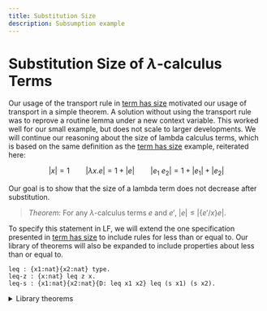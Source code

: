 ```yaml
---
title: Substitution Size
description: Subsumption example
---
```



# Substitution Size of $\lambda$-calculus Terms

Our usage of the transport rule in [term has size](/schema-subsumption/size)
motivated our usage of transport in a simple theorem. A solution without using
the transport rule was to reprove a routine lemma under a new context variable.
This worked well for our small example, but does not scale to larger
developments. We will continue our reasoning about the size of lambda calculus
terms, which is based on the same definition as the [term has
size](/schema-subsumption/size) example, reiterated here:

```math
|x| = 1 \qquad |\lambda x. e| = 1 + |e| \qquad |e_1\ e_2| = 1 + |e_1| + |e_2|
```

Our goal is to show that the size of a lambda term does not decrease after
substitution.

> _Theorem_: For any $\lambda$-calculus terms $e$ and $e'$, $|e| \leq
> |\{e'/x\}e|$.

To specify this statement in LF, we will extend the one specification presented
in [term has size](/schema-subsumption/size#nat-sig) to include rules for less
than or equal to. Our library of theorems will also be expanded to include
properties about less than or equal to.

```lf filename="nat.lf"
leq : {x1:nat}{x2:nat} type.
leq-z : {x:nat} leq z x.
leq-s : {x1:nat}{x2:nat}{D: leq x1 x2} leq (s x1) (s x2).
```

<details>
  <summary>Library theorems</summary>
```adelfa filename="nat.ath"
Theorem plus-s-rhs : forall N1 N2 N3 D1,
  {D1: plus N1 N2 N3} =>
  exists D2, {D2: plus N1 (s N2) (s N3)}.
induction on 1.
intros.
case H1.
apply IH to H5.
exists plus-s x1 (s N2) (s x3) D2. search.
exists plus-z (s N3). search.

Theorem ident-rhs : forall x1,
  {x1: nat} => exists D, {D: plus x1 z x1}.
induction on 1.
intros.
case H1 (keep).
apply IH to H2.
exists plus-s x z x D. search.
exists plus-z z. search.

Theorem plus-exist : forall N1 N2,
  {N1: nat} => {N2:nat} => exists N3 D, {D: plus N1 N2 N3}.
induction on 1.
intros.
case H1.
apply IH to H3 H2.
exists s N3.
exists plus-s x N2 N3 D.
search.
exists N2.
exists plus-z N2. search.

Theorem plus-comm : forall N1 N2 N3 D1,
  {D1: plus N1 N2 N3} =>
  exists D2, {D2: plus N2 N1 N3}.
induction on 1.
intros.
case H1.
apply IH to H5.
apply plus-s-rhs to H6.
exists D1. search.
apply ident-rhs to H2.
exists D. search.

Theorem leq-transitive : forall x1 x2 x3 D1 D2,
  {D1: leq x1 x2} => {D2: leq x2 x3} =>
  exists D3, {D3: leq x1 x3}.
induction on 1.
intros.
case H1.
case H2.
apply IH to H5 H8.
exists leq-s x4 x7 D3.
search.
case H2.
exists leq-z (s x5).
search.
exists leq-z x3.
search.

Theorem leq-monotonic-plus-r : forall x1 x2 x3 x12 x13 D1 D2 D3,
  {D2: plus x1 x2 x12} => {D1: leq x2 x3} =>
  {D3: plus x1 x3 x13} =>
  exists D4, {D4: leq x12 x13}.
induction on 1.
intros.
case H1.
case H3.
apply IH to H7 H2 H11.
exists leq-s x6 x8 D2.
search.
case H3.
exists D1.
search.

Theorem leq-monotonic-plus-l : forall x1 x2 x3 x13 x23 D1 D2 D3,
  {D1: leq x1 x2} => {D2: plus x1 x3 x13} => {D3: plus x2 x3 x23} =>
  exists D4, {D4: leq x13 x23}.
intros.
apply plus-comm to H2.
apply plus-comm to H3.
apply leq-monotonic-plus-r to H4 H1 H5.
exists D6.
search.

Theorem leq-monotonic-plus : forall x1 x2 x3 x4 x13 x24 D1 D2 D3 D4,
  {D1: leq x1 x2} => {D2: leq x3 x4} =>
  {D3: plus x1 x3 x13} => { D4: plus x2 x4 x24} =>
  exists D6, {D6: leq x13 x24}.
intros.
assert { x2 : nat }.
assert { x3 : nat }.
apply plus-exist to H5 H6.
apply leq-monotonic-plus-l to H1 H3 H7.
apply leq-monotonic-plus-r to H7 H2 H4.
apply leq-transitive to H8 H9.
exists D7.
search.
```
</details>

Our informal theorem and proof is as follows, which implicitly utilizes several properties
about less than or equal to.

> _Proof_: By induction on the structure of $e$ followed by case analysis on $e$.
> 
> - If $e$ is a variable $y$:
>   - If $x = y$, $|x| = 1$, $|\{e'/x\}x| = |e'|$, by a routine
>      lemma, the size of a term must be at least one.[^1]
>   - If $x \ne y$, then this follows since $\{e'/x\}y = y$ and $\leq$ is
>      a reflexive relation.
> - If $e$ is an application, then $|(e_1\ e_2)| = 1 + n_1 + n_2$ by
>   definition. By application of the inductive hypothesis on the component
>   terms, there is some $n'_1$ and $n'_2$ such that $|\{e'/x\}e_1| =
>   n'_1$, $|\{e'/x\}e_2| = n'_2$, $n_1 \leq n'_1$ and $n_2 \leq n'_2$
>   hold. Addition is monotonic with respect to $\leq$, so $n_1 + n_2 \leq n'_1 + n'_2$.
>   Then $1 + n_1 + n_2 \leq 1 + n'_1 + n'_2$ follows.
> - If $e$ is an abstraction, $|\lambda y. e| = 1 + n$ such that $y$ does
>   not occur freely within $e$, then this follows inductive hypothesis with
>   $e$.
> 
> Q.E.D

[^1]: The proof of this follows by observing all judgements for size have an
    occurrence of 1 directly or 1 as the component of an addition.


Like our last theorem statement about $\lambda$-calculus terms have a size, we
will need to modify our theorem statement to be within a context. We can reuse
the same shape for the context here:

```adelfa filename="subst-size.ath"
Schema C := (x: tm, y: size x (s z)).
```

For pedagogical purposes, we present two ways of proving this statement. We will
strategically choose our theorem statement(s) in order to complete or simplify
the proof.

1. Immediately proved without context dependency
   ```adelfa filename="subst-size.ath"
   Theorem size-subst : ctx G:C, forall E' E: o -> o T-size D1: o -> o -> o,
     {G |- [x][dx] D1 x dx: {x:tm}{dx: size x (s z)} size (E x) T-size} =>
     {G |- E' : tm} =>
     exists D2 Sub-size D3, {G |- D2 : size (E E') Sub-size} /\
     {D3: leq T-size Sub-size}.
   ```
2. Proved with context dependency, then shown to be independent
   ```adelfa filename="subst-size.ath"
   Theorem size-subst' : ctx G:C, forall E' E: o -> o T-size D1: o -> o -> o,
     {G |- [x][dx] D1 x dx: {x:tm}{dx: size x (s z)} size (E x) T-size} =>
     {G |- E' : tm} =>
     exists D2 Sub-size D3, {G |- D2 : size (E E') Sub-size} /\
     {G |- D3: leq T-size Sub-size}.

   Theorem size-subst : ctx G:C, forall E' E: o -> o T-size D1: o -> o -> o,
     {G |- [x][dx] D1 x dx: {x:tm}{dx: size x (s z)} size (E x) T-size} =>
     {G |- E' : tm} =>
     exists D2 Sub-size D3, {G |- D2 : size (E E') Sub-size} /\
     {D3: leq T-size Sub-size}.
   ```

## Proof Without Transport

In this section, we will discuss a "hybrid" approach which utilizes both work in
our previous example since we needed the result of the lemma application to be
under a context variable. In our first theorem statement of `size-subst`, we do
not have the same problem. The issue presented with the size of an application
still arises, but we can reprove one lemma in order to complete that case. This,
in conjunction with independence lemmas for natural numbers, addition, and less
than or equal to, allows us to complete the proof.

```adelfa filename="subst-size.ath" showOutput
Theorem nat-independent : ctx G:C, forall N,
  {G |- N : nat } => {N : nat}.
induction on 1. intros. case H1.
apply IH to H2. search. search.

Theorem plus-independent : ctx G:C, forall N1 N2 N3 D,
  {G |- D : plus N1 N2 N3} => {D : plus N1 N2 N3}.
induction on 1. intros. case H1.
apply IH to H5. search. apply nat-independent to H2. search.

Theorem leq-independent : ctx G:C, forall N1 N2 D,
  {G |- D : leq N1 N2} => {D : leq N1 N2}.
induction on 1. intros. case H1.
apply IH to H4. apply nat-independent to H2.
apply nat-independent to H3. search.
apply nat-independent to H2. search.

% Reprove `plus-exist` but with context shape `C`
Theorem plus-exist-ind : ctx G:C, forall N1 N2,
  {G |- N1: nat} => {G |- N2:nat} => exists N3 D, {G |- D: plus N1 N2 N3}.
induction on 1.
intros.
case H1.
apply IH to H3 H2.
exists s N3.
exists plus-s x N2 N3 D.
search.
exists N2.
exists plus-z N2. search.

%{

>> theorem nat-independent : ctx g:c, forall n,
  {G |- N : nat } => {N : nat}.

Subgoal nat-independent:


==================================
ctx G:C, forall N, {G |- N : nat} => {N : nat}

nat-independent>> induction on 1.

Subgoal nat-independent:

IH:ctx G:C, forall N, {G |- N : nat}* => {N : nat}

==================================
ctx G:C, forall N, {G |- N : nat}@ => {N : nat}

nat-independent>> intros.

Subgoal nat-independent:

Vars: N:o
Contexts: G{}:C[]
IH:ctx G:C, forall N, {G |- N : nat}* => {N : nat}
H1:{G |- N : nat}@

==================================
{N : nat}

nat-independent>> case H1.

Subgoal nat-independent.1:

Vars: x:o
Contexts: G{}:C[]
IH:ctx G:C, forall N, {G |- N : nat}* => {N : nat}
H2:{G |- x : nat}*

==================================
{s x : nat}

Subgoal nat-independent.2 is:
 {z : nat}

nat-independent.1>> apply IH to H2.

Subgoal nat-independent.1:

Vars: x:o
Contexts: G{}:C[]
IH:ctx G:C, forall N, {G |- N : nat}* => {N : nat}
H2:{G |- x : nat}*
H3:{x : nat}

==================================
{s x : nat}

Subgoal nat-independent.2 is:
 {z : nat}

nat-independent.1>> search.

Subgoal nat-independent.2:

Contexts: G{}:C[]
IH:ctx G:C, forall N, {G |- N : nat}* => {N : nat}

==================================
{z : nat}

nat-independent.2>> search.

Proof Completed!

>> Theorem plus-independent : ctx G:C, forall N1 N2 N3 D,
  {G |- D : plus N1 N2 N3} => {D : plus N1 N2 N3}.

Subgoal plus-independent:


==================================
ctx G:C,
  forall N1, forall N2, forall N3, forall D,
    {G |- D : plus N1 N2 N3} => {D : plus N1 N2 N3}

plus-independent>> induction on 1.

Subgoal plus-independent:

IH:
    ctx G:C,
      forall N1, forall N2, forall N3, forall D,
        {G |- D : plus N1 N2 N3}* => {D : plus N1 N2 N3}

==================================
ctx G:C,
  forall N1, forall N2, forall N3, forall D,
    {G |- D : plus N1 N2 N3}@ => {D : plus N1 N2 N3}

plus-independent>> intros.

Subgoal plus-independent:

Vars: D:o, N3:o, N2:o, N1:o
Contexts: G{}:C[]
IH:
    ctx G:C,
      forall N1, forall N2, forall N3, forall D,
        {G |- D : plus N1 N2 N3}* => {D : plus N1 N2 N3}
H1:{G |- D : plus N1 N2 N3}@

==================================
{D : plus N1 N2 N3}

plus-independent>> case H1.

Subgoal plus-independent.1:

Vars: D1:o, x1:o, x3:o, N2:o
Contexts: G{}:C[]
IH:
    ctx G:C,
      forall N1, forall N2, forall N3, forall D,
        {G |- D : plus N1 N2 N3}* => {D : plus N1 N2 N3}
H2:{G |- x1 : nat}*
H3:{G |- N2 : nat}*
H4:{G |- x3 : nat}*
H5:{G |- D1 : plus x1 N2 x3}*

==================================
{plus-s x1 N2 x3 D1 : plus (s x1) N2 (s x3)}

Subgoal plus-independent.2 is:
 {plus-z N3 : plus z N3 N3}

plus-independent.1>> apply IH to H5.

Subgoal plus-independent.1:

Vars: D1:o, x1:o, x3:o, N2:o
Contexts: G{}:C[]
IH:
    ctx G:C,
      forall N1, forall N2, forall N3, forall D,
        {G |- D : plus N1 N2 N3}* => {D : plus N1 N2 N3}
H2:{G |- x1 : nat}*
H3:{G |- N2 : nat}*
H4:{G |- x3 : nat}*
H5:{G |- D1 : plus x1 N2 x3}*
H6:{D1 : plus x1 N2 x3}

==================================
{plus-s x1 N2 x3 D1 : plus (s x1) N2 (s x3)}

Subgoal plus-independent.2 is:
 {plus-z N3 : plus z N3 N3}

plus-independent.1>> search.

Subgoal plus-independent.2:

Vars: N3:o
Contexts: G{}:C[]
IH:
    ctx G:C,
      forall N1, forall N2, forall N3, forall D,
        {G |- D : plus N1 N2 N3}* => {D : plus N1 N2 N3}
H2:{G |- N3 : nat}*

==================================
{plus-z N3 : plus z N3 N3}

plus-independent.2>> apply nat-independent to H2.

Subgoal plus-independent.2:

Vars: N3:o
Contexts: G{}:C[]
IH:
    ctx G:C,
      forall N1, forall N2, forall N3, forall D,
        {G |- D : plus N1 N2 N3}* => {D : plus N1 N2 N3}
H2:{G |- N3 : nat}*
H3:{N3 : nat}

==================================
{plus-z N3 : plus z N3 N3}

plus-independent.2>> search.
Proof Completed!

>> Theorem leq-independent : ctx G:C, forall N1 N2 D,
  {G |- D : leq N1 N2} => {D : leq N1 N2}.

Subgoal leq-independent:


==================================
ctx G:C,
  forall N1, forall N2, forall D, {G |- D : leq N1 N2} => {D : leq N1 N2}

leq-independent>> induction on 1.

Subgoal leq-independent:

IH:
    ctx G:C,
      forall N1, forall N2, forall D,
        {G |- D : leq N1 N2}* => {D : leq N1 N2}

==================================
ctx G:C,
  forall N1, forall N2, forall D, {G |- D : leq N1 N2}@ => {D : leq N1 N2}

leq-independent>> intros.

Subgoal leq-independent:

Vars: D:o, N2:o, N1:o
Contexts: G{}:C[]
IH:
    ctx G:C,
      forall N1, forall N2, forall D,
        {G |- D : leq N1 N2}* => {D : leq N1 N2}
H1:{G |- D : leq N1 N2}@

==================================
{D : leq N1 N2}

leq-independent>> case H1.

Subgoal leq-independent.1:

Vars: d:o, x1:o, x2:o
Contexts: G{}:C[]
IH:
    ctx G:C,
      forall N1, forall N2, forall D,
        {G |- D : leq N1 N2}* => {D : leq N1 N2}
H2:{G |- x1 : nat}*
H3:{G |- x2 : nat}*
H4:{G |- d : leq x1 x2}*

==================================
{leq-s x1 x2 d : leq (s x1) (s x2)}

Subgoal leq-independent.2 is:
 {leq-z N2 : leq z N2}

leq-independent.1>> apply IH to H4.

Subgoal leq-independent.1:

Vars: d:o, x1:o, x2:o
Contexts: G{}:C[]
IH:
    ctx G:C,
      forall N1, forall N2, forall D,
        {G |- D : leq N1 N2}* => {D : leq N1 N2}
H2:{G |- x1 : nat}*
H3:{G |- x2 : nat}*
H4:{G |- d : leq x1 x2}*
H5:{d : leq x1 x2}

==================================
{leq-s x1 x2 d : leq (s x1) (s x2)}

Subgoal leq-independent.2 is:
 {leq-z N2 : leq z N2}

leq-independent.1>> apply nat-independent to H2.

Subgoal leq-independent.1:

Vars: d:o, x1:o, x2:o
Contexts: G{}:C[]
IH:
    ctx G:C,
      forall N1, forall N2, forall D,
        {G |- D : leq N1 N2}* => {D : leq N1 N2}
H2:{G |- x1 : nat}*
H3:{G |- x2 : nat}*
H4:{G |- d : leq x1 x2}*
H5:{d : leq x1 x2}
H6:{x1 : nat}

==================================
{leq-s x1 x2 d : leq (s x1) (s x2)}

Subgoal leq-independent.2 is:
 {leq-z N2 : leq z N2}

leq-independent.1>> apply nat-independent to H3.

Subgoal leq-independent.1:

Vars: d:o, x1:o, x2:o
Contexts: G{}:C[]
IH:
    ctx G:C,
      forall N1, forall N2, forall D,
        {G |- D : leq N1 N2}* => {D : leq N1 N2}
H2:{G |- x1 : nat}*
H3:{G |- x2 : nat}*
H4:{G |- d : leq x1 x2}*
H5:{d : leq x1 x2}
H6:{x1 : nat}
H7:{x2 : nat}

==================================
{leq-s x1 x2 d : leq (s x1) (s x2)}

Subgoal leq-independent.2 is:
 {leq-z N2 : leq z N2}

leq-independent.1>> search.

Subgoal leq-independent.2:

Vars: N2:o
Contexts: G{}:C[]
IH:
    ctx G:C,
      forall N1, forall N2, forall D,
        {G |- D : leq N1 N2}* => {D : leq N1 N2}
H2:{G |- N2 : nat}*

==================================
{leq-z N2 : leq z N2}

leq-independent.2>> apply nat-independent to H2.

Subgoal leq-independent.2:

Vars: N2:o
Contexts: G{}:C[]
IH:
    ctx G:C,
      forall N1, forall N2, forall D,
        {G |- D : leq N1 N2}* => {D : leq N1 N2}
H2:{G |- N2 : nat}*
H3:{N2 : nat}

==================================
{leq-z N2 : leq z N2}

leq-independent.2>> search.
Proof Completed!

>> Theorem plus-exist-ind : ctx G:C, forall N1 N2,
  {G |- N1: nat} => {G |- N2:nat} => exists N3 D, {G |- D: plus N1 N2 N3}.

Subgoal plus-exist-ind:


==================================
ctx G:C,
  forall N1, forall N2,
    {G |- N1 : nat} =>
        {G |- N2 : nat} => exists N3, exists D, {G |- D : plus N1 N2 N3}

plus-exist-ind>> induction on 1.

Subgoal plus-exist-ind:

IH:
    ctx G:C,
      forall N1, forall N2,
        {G |- N1 : nat}* =>
            {G |- N2 : nat} => exists N3, exists D, {G |- D : plus N1 N2 N3}

==================================
ctx G:C,
  forall N1, forall N2,
    {G |- N1 : nat}@ =>
        {G |- N2 : nat} => exists N3, exists D, {G |- D : plus N1 N2 N3}

plus-exist-ind>> intros.

Subgoal plus-exist-ind:

Vars: N2:o, N1:o
Contexts: G{}:C[]
IH:
    ctx G:C,
      forall N1, forall N2,
        {G |- N1 : nat}* =>
            {G |- N2 : nat} => exists N3, exists D, {G |- D : plus N1 N2 N3}
H1:{G |- N1 : nat}@
H2:{G |- N2 : nat}

==================================
exists N3, exists D, {G |- D : plus N1 N2 N3}

plus-exist-ind>> case H1.

Subgoal plus-exist-ind.1:

Vars: x:o, N2:o
Contexts: G{}:C[]
IH:
    ctx G:C,
      forall N1, forall N2,
        {G |- N1 : nat}* =>
            {G |- N2 : nat} => exists N3, exists D, {G |- D : plus N1 N2 N3}
H2:{G |- N2 : nat}
H3:{G |- x : nat}*

==================================
exists N3, exists D, {G |- D : plus (s x) N2 N3}

Subgoal plus-exist-ind.2 is:
 exists N3, exists D, {G |- D : plus z N2 N3}

plus-exist-ind.1>> apply IH to H3 H2.

Subgoal plus-exist-ind.1:

Vars: D:o, N3:o, x:o, N2:o
Contexts: G{}:C[]
IH:
    ctx G:C,
      forall N1, forall N2,
        {G |- N1 : nat}* =>
            {G |- N2 : nat} => exists N3, exists D, {G |- D : plus N1 N2 N3}
H2:{G |- N2 : nat}
H3:{G |- x : nat}*
H4:{G |- D : plus x N2 N3}

==================================
exists N3, exists D, {G |- D : plus (s x) N2 N3}

Subgoal plus-exist-ind.2 is:
 exists N3, exists D, {G |- D : plus z N2 N3}

plus-exist-ind.1>> exists s N3.

Subgoal plus-exist-ind.1:

Vars: D:o, N3:o, x:o, N2:o
Contexts: G{}:C[]
IH:
    ctx G:C,
      forall N1, forall N2,
        {G |- N1 : nat}* =>
            {G |- N2 : nat} => exists N3, exists D, {G |- D : plus N1 N2 N3}
H2:{G |- N2 : nat}
H3:{G |- x : nat}*
H4:{G |- D : plus x N2 N3}

==================================
exists D, {G |- D : plus (s x) N2 (s N3)}

Subgoal plus-exist-ind.2 is:
 exists N3, exists D, {G |- D : plus z N2 N3}

plus-exist-ind.1>> exists plus-s x N2 N3 D.

Subgoal plus-exist-ind.1:

Vars: D:o, N3:o, x:o, N2:o
Contexts: G{}:C[]
IH:
    ctx G:C,
      forall N1, forall N2,
        {G |- N1 : nat}* =>
            {G |- N2 : nat} => exists N3, exists D, {G |- D : plus N1 N2 N3}
H2:{G |- N2 : nat}
H3:{G |- x : nat}*
H4:{G |- D : plus x N2 N3}

==================================
{G |- plus-s x N2 N3 D : plus (s x) N2 (s N3)}

Subgoal plus-exist-ind.2 is:
 exists N3, exists D, {G |- D : plus z N2 N3}

plus-exist-ind.1>> search.

Subgoal plus-exist-ind.2:

Vars: N2:o
Contexts: G{}:C[]
IH:
    ctx G:C,
      forall N1, forall N2,
        {G |- N1 : nat}* =>
            {G |- N2 : nat} => exists N3, exists D, {G |- D : plus N1 N2 N3}
H2:{G |- N2 : nat}

==================================
exists N3, exists D, {G |- D : plus z N2 N3}

plus-exist-ind.2>> exists N2.

Subgoal plus-exist-ind.2:

Vars: N2:o
Contexts: G{}:C[]
IH:
    ctx G:C,
      forall N1, forall N2,
        {G |- N1 : nat}* =>
            {G |- N2 : nat} => exists N3, exists D, {G |- D : plus N1 N2 N3}
H2:{G |- N2 : nat}

==================================
exists D, {G |- D : plus z N2 N2}

plus-exist-ind.2>> exists plus-z N2.

Subgoal plus-exist-ind.2:

Vars: N2:o
Contexts: G{}:C[]
IH:
    ctx G:C,
      forall N1, forall N2,
        {G |- N1 : nat}* =>
            {G |- N2 : nat} => exists N3, exists D, {G |- D : plus N1 N2 N3}
H2:{G |- N2 : nat}

==================================
{G |- plus-z N2 : plus z N2 N2}

plus-exist-ind.2>> search.
Proof Completed!
}%
```


We'll now walk through the proof, and show the general pattern one must use to
properly utilize these proofs. Starting with the application case, we follow our 
informal proof by applying the inductive hypothesis to the component terms.


```adelfa filename="subst-size.ath" showOutput
Theorem size-subst : ctx G:C, forall E' E: o -> o T-size D1: o -> o -> o,
  {G |- [x][dx] D1 x dx: {x:tm}{dx: size x (s z)} size (E x) T-size} =>
  {G |- E' : tm} =>
    exists D2 Sub-size D3,
      {G |- D2 : size (E E') Sub-size} /\
      {D3: leq T-size Sub-size}.
induction on 1.
intros.
case H1.
% app case
  prune H6. prune H5. prune H10.
  apply IH to H8 H2. apply IH to H9 H2.
  case H11. prune H13. prune H14.
  case H12. prune H15. prune H16.

%{

>> Theorem size-subst : ctx G:C, forall E' E: o -> o T-size D1: o -> o -> o,
  {G |- [x][dx] D1 x dx: {x:tm}{dx: size x (s z)} size (E x) T-size} =>
  {G |- E' : tm} =>
    exists D2 Sub-size D3,
      {G |- D2 : size (E E') Sub-size} /\
      {D3: leq T-size Sub-size}.

Subgoal size-subst:


==================================
ctx G:C,
  forall E', forall E, forall T-size, forall D1,
    {G |- [x][dx]D1 x dx : {x:tm}{dx:size x (s z)}size (E x) T-size} =>
        {G |- E' : tm} =>
            exists D2, exists Sub-size, exists D3,
              {G |- D2 : size (E E') Sub-size} /\ {D3 : leq T-size Sub-size}

size-subst>> induction on 1.

Subgoal size-subst:

IH:
    ctx G:C,
      forall E', forall E, forall T-size, forall D1,
        {G |- [x][dx]D1 x dx : {x:tm}{dx:size x (s z)}size (E x) T-size}* =>
            {G |- E' : tm} =>
                exists D2, exists Sub-size, exists D3,
                  {G |- D2 : size (E E') Sub-size} /\
                      {D3 : leq T-size Sub-size}

==================================
ctx G:C,
  forall E', forall E, forall T-size, forall D1,
    {G |- [x][dx]D1 x dx : {x:tm}{dx:size x (s z)}size (E x) T-size}@ =>
        {G |- E' : tm} =>
            exists D2, exists Sub-size, exists D3,
              {G |- D2 : size (E E') Sub-size} /\ {D3 : leq T-size Sub-size}

size-subst>> intros.

Subgoal size-subst:

Vars: D1:(o) -> (o) -> o, T-size:o, E:(o) -> o, E':o
Nominals: n1:o, n:o
Contexts: G{n, n1}:C[]
IH:
    ctx G:C,
      forall E', forall E, forall T-size, forall D1,
        {G |- [x][dx]D1 x dx : {x:tm}{dx:size x (s z)}size (E x) T-size}* =>
            {G |- E' : tm} =>
                exists D2, exists Sub-size, exists D3,
                  {G |- D2 : size (E E') Sub-size} /\
                      {D3 : leq T-size Sub-size}
H1:{G, n:tm, n1:size n (s z) |- D1 n n1 : size (E n) T-size}@
H2:{G |- E' : tm}

==================================
exists D2, exists Sub-size, exists D3,
  {G |- D2 : size (E E') Sub-size} /\ {D3 : leq T-size Sub-size}

size-subst>> case H1.

Subgoal size-subst.1:

Vars: X1:(o) -> (o) -> o, X2:(o) -> (o) -> o, D2:(o) -> (o) -> o, D3:
        (o) -> (o) -> o, D4:(o) -> (o) -> o, E1:(o) -> o, E2:(o) -> o,
        T-size1:o, E':o
Nominals: n1:o, n:o
Contexts: G{n, n1}:C[]
IH:
    ctx G:C,
      forall E', forall E, forall T-size, forall D1,
        {G |- [x][dx]D1 x dx : {x:tm}{dx:size x (s z)}size (E x) T-size}* =>
            {G |- E' : tm} =>
                exists D2, exists Sub-size, exists D3,
                  {G |- D2 : size (E E') Sub-size} /\
                      {D3 : leq T-size Sub-size}
H2:{G |- E' : tm}
H3:{G, n:tm, n1:size n (s z) |- E1 n : tm}*
H4:{G, n:tm, n1:size n (s z) |- E2 n : tm}*
H5:{G, n:tm, n1:size n (s z) |- X1 n1 n : nat}*
H6:{G, n:tm, n1:size n (s z) |- X2 n1 n : nat}*
H7:{G, n:tm, n1:size n (s z) |- T-size1 : nat}*
H8:{G, n:tm, n1:size n (s z) |- D2 n1 n : size (E1 n) (X1 n1 n)}*
H9:{G, n:tm, n1:size n (s z) |- D3 n1 n : size (E2 n) (X2 n1 n)}*
H10:{G, n:tm, n1:size n (s z) |- D4 n1 n : plus (X1 n1 n) (X2 n1 n) T-size1}*

==================================
exists D2, exists Sub-size, exists D3,
  {G |- D2 : size (app (E1 E') (E2 E')) Sub-size} /\
      {D3 : leq (s T-size1) Sub-size}

Subgoal size-subst.2 is:
 exists D2, exists Sub-size, exists D3,
   {G |- D2 : size (lam ([c50]E1 E' c50)) Sub-size} /\
       {D3 : leq (s T-size1) Sub-size}

Subgoal size-subst.3 is:
 exists D2, exists Sub-size, exists D3,
   {G |- D2 : size empty Sub-size} /\ {D3 : leq (s z) Sub-size}

Subgoal size-subst.4 is:
 exists D2, exists Sub-size, exists D3,
   {G |- D2 : size E' Sub-size} /\ {D3 : leq (s z) Sub-size}

Subgoal size-subst.5 is:
 exists D2, exists Sub-size, exists D3,
   {G |- D2 : size n2 Sub-size} /\ {D3 : leq (s z) Sub-size}

size-subst.1>> prune H6.

Subgoal size-subst.1:

Vars: X1:(o) -> (o) -> o, X2:o, D2:(o) -> (o) -> o, D3:(o) -> (o) -> o, D4:
        (o) -> (o) -> o, E1:(o) -> o, E2:(o) -> o, T-size1:o, E':o
Nominals: n1:o, n:o
Contexts: G{n, n1}:C[]
IH:
    ctx G:C,
      forall E', forall E, forall T-size, forall D1,
        {G |- [x][dx]D1 x dx : {x:tm}{dx:size x (s z)}size (E x) T-size}* =>
            {G |- E' : tm} =>
                exists D2, exists Sub-size, exists D3,
                  {G |- D2 : size (E E') Sub-size} /\
                      {D3 : leq T-size Sub-size}
H2:{G |- E' : tm}
H3:{G, n:tm, n1:size n (s z) |- E1 n : tm}*
H4:{G, n:tm, n1:size n (s z) |- E2 n : tm}*
H5:{G, n:tm, n1:size n (s z) |- X1 n1 n : nat}*
H6:{G, n:tm, n1:size n (s z) |- X2 : nat}*
H7:{G, n:tm, n1:size n (s z) |- T-size1 : nat}*
H8:{G, n:tm, n1:size n (s z) |- D2 n1 n : size (E1 n) (X1 n1 n)}*
H9:{G, n:tm, n1:size n (s z) |- D3 n1 n : size (E2 n) X2}*
H10:{G, n:tm, n1:size n (s z) |- D4 n1 n : plus (X1 n1 n) X2 T-size1}*

==================================
exists D2, exists Sub-size, exists D3,
  {G |- D2 : size (app (E1 E') (E2 E')) Sub-size} /\
      {D3 : leq (s T-size1) Sub-size}

Subgoal size-subst.2 is:
 exists D2, exists Sub-size, exists D3,
   {G |- D2 : size (lam ([c50]E1 E' c50)) Sub-size} /\
       {D3 : leq (s T-size1) Sub-size}

Subgoal size-subst.3 is:
 exists D2, exists Sub-size, exists D3,
   {G |- D2 : size empty Sub-size} /\ {D3 : leq (s z) Sub-size}

Subgoal size-subst.4 is:
 exists D2, exists Sub-size, exists D3,
   {G |- D2 : size E' Sub-size} /\ {D3 : leq (s z) Sub-size}

Subgoal size-subst.5 is:
 exists D2, exists Sub-size, exists D3,
   {G |- D2 : size n2 Sub-size} /\ {D3 : leq (s z) Sub-size}

size-subst.1>> prune H5.

Subgoal size-subst.1:

Vars: X1:o, X2:o, D2:(o) -> (o) -> o, D3:(o) -> (o) -> o, D4:(o) -> (o) -> o,
        E1:(o) -> o, E2:(o) -> o, T-size1:o, E':o
Nominals: n1:o, n:o
Contexts: G{n, n1}:C[]
IH:
    ctx G:C,
      forall E', forall E, forall T-size, forall D1,
        {G |- [x][dx]D1 x dx : {x:tm}{dx:size x (s z)}size (E x) T-size}* =>
            {G |- E' : tm} =>
                exists D2, exists Sub-size, exists D3,
                  {G |- D2 : size (E E') Sub-size} /\
                      {D3 : leq T-size Sub-size}
H2:{G |- E' : tm}
H3:{G, n:tm, n1:size n (s z) |- E1 n : tm}*
H4:{G, n:tm, n1:size n (s z) |- E2 n : tm}*
H5:{G, n:tm, n1:size n (s z) |- X1 : nat}*
H6:{G, n:tm, n1:size n (s z) |- X2 : nat}*
H7:{G, n:tm, n1:size n (s z) |- T-size1 : nat}*
H8:{G, n:tm, n1:size n (s z) |- D2 n1 n : size (E1 n) X1}*
H9:{G, n:tm, n1:size n (s z) |- D3 n1 n : size (E2 n) X2}*
H10:{G, n:tm, n1:size n (s z) |- D4 n1 n : plus X1 X2 T-size1}*

==================================
exists D2, exists Sub-size, exists D3,
  {G |- D2 : size (app (E1 E') (E2 E')) Sub-size} /\
      {D3 : leq (s T-size1) Sub-size}

Subgoal size-subst.2 is:
 exists D2, exists Sub-size, exists D3,
   {G |- D2 : size (lam ([c50]E1 E' c50)) Sub-size} /\
       {D3 : leq (s T-size1) Sub-size}

Subgoal size-subst.3 is:
 exists D2, exists Sub-size, exists D3,
   {G |- D2 : size empty Sub-size} /\ {D3 : leq (s z) Sub-size}

Subgoal size-subst.4 is:
 exists D2, exists Sub-size, exists D3,
   {G |- D2 : size E' Sub-size} /\ {D3 : leq (s z) Sub-size}

Subgoal size-subst.5 is:
 exists D2, exists Sub-size, exists D3,
   {G |- D2 : size n2 Sub-size} /\ {D3 : leq (s z) Sub-size}

size-subst.1>> prune H10.

Subgoal size-subst.1:

Vars: X1:o, X2:o, D2:(o) -> (o) -> o, D3:(o) -> (o) -> o, D4:o, E1:(o) -> o,
        E2:(o) -> o, T-size1:o, E':o
Nominals: n1:o, n:o
Contexts: G{n, n1}:C[]
IH:
    ctx G:C,
      forall E', forall E, forall T-size, forall D1,
        {G |- [x][dx]D1 x dx : {x:tm}{dx:size x (s z)}size (E x) T-size}* =>
            {G |- E' : tm} =>
                exists D2, exists Sub-size, exists D3,
                  {G |- D2 : size (E E') Sub-size} /\
                      {D3 : leq T-size Sub-size}
H2:{G |- E' : tm}
H3:{G, n:tm, n1:size n (s z) |- E1 n : tm}*
H4:{G, n:tm, n1:size n (s z) |- E2 n : tm}*
H5:{G, n:tm, n1:size n (s z) |- X1 : nat}*
H6:{G, n:tm, n1:size n (s z) |- X2 : nat}*
H7:{G, n:tm, n1:size n (s z) |- T-size1 : nat}*
H8:{G, n:tm, n1:size n (s z) |- D2 n1 n : size (E1 n) X1}*
H9:{G, n:tm, n1:size n (s z) |- D3 n1 n : size (E2 n) X2}*
H10:{G, n:tm, n1:size n (s z) |- D4 : plus X1 X2 T-size1}*

==================================
exists D2, exists Sub-size, exists D3,
  {G |- D2 : size (app (E1 E') (E2 E')) Sub-size} /\
      {D3 : leq (s T-size1) Sub-size}

Subgoal size-subst.2 is:
 exists D2, exists Sub-size, exists D3,
   {G |- D2 : size (lam ([c50]E1 E' c50)) Sub-size} /\
       {D3 : leq (s T-size1) Sub-size}

Subgoal size-subst.3 is:
 exists D2, exists Sub-size, exists D3,
   {G |- D2 : size empty Sub-size} /\ {D3 : leq (s z) Sub-size}

Subgoal size-subst.4 is:
 exists D2, exists Sub-size, exists D3,
   {G |- D2 : size E' Sub-size} /\ {D3 : leq (s z) Sub-size}

Subgoal size-subst.5 is:
 exists D2, exists Sub-size, exists D3,
   {G |- D2 : size n2 Sub-size} /\ {D3 : leq (s z) Sub-size}

size-subst.1>> apply IH to H8 H2.

Subgoal size-subst.1:

Vars: D5:(o) -> (o) -> o, Sub-size:(o) -> (o) -> o, X1:o, X2:o, D2:
        (o) -> (o) -> o, D3:(o) -> (o) -> o, D4:o, E1:(o) -> o, E2:(o) -> o,
        T-size1:o, D1:(o) -> (o) -> o, E':o
Nominals: n1:o, n:o
Contexts: G{n, n1}:C[]
IH:
    ctx G:C,
      forall E', forall E, forall T-size, forall D1,
        {G |- [x][dx]D1 x dx : {x:tm}{dx:size x (s z)}size (E x) T-size}* =>
            {G |- E' : tm} =>
                exists D2, exists Sub-size, exists D3,
                  {G |- D2 : size (E E') Sub-size} /\
                      {D3 : leq T-size Sub-size}
H2:{G |- E' : tm}
H3:{G, n:tm, n1:size n (s z) |- E1 n : tm}*
H4:{G, n:tm, n1:size n (s z) |- E2 n : tm}*
H5:{G, n:tm, n1:size n (s z) |- X1 : nat}*
H6:{G, n:tm, n1:size n (s z) |- X2 : nat}*
H7:{G, n:tm, n1:size n (s z) |- T-size1 : nat}*
H8:{G, n:tm, n1:size n (s z) |- D2 n1 n : size (E1 n) X1}*
H9:{G, n:tm, n1:size n (s z) |- D3 n1 n : size (E2 n) X2}*
H10:{G, n:tm, n1:size n (s z) |- D4 : plus X1 X2 T-size1}*
H11:
    {G |- D1 n1 n : size (E1 E') (Sub-size n1 n)} /\
        {D5 n1 n : leq X1 (Sub-size n1 n)}

==================================
exists D2, exists Sub-size, exists D3,
  {G |- D2 : size (app (E1 E') (E2 E')) Sub-size} /\
      {D3 : leq (s T-size1) Sub-size}

Subgoal size-subst.2 is:
 exists D2, exists Sub-size, exists D3,
   {G |- D2 : size (lam ([c50]E1 E' c50)) Sub-size} /\
       {D3 : leq (s T-size1) Sub-size}

Subgoal size-subst.3 is:
 exists D2, exists Sub-size, exists D3,
   {G |- D2 : size empty Sub-size} /\ {D3 : leq (s z) Sub-size}

Subgoal size-subst.4 is:
 exists D2, exists Sub-size, exists D3,
   {G |- D2 : size E' Sub-size} /\ {D3 : leq (s z) Sub-size}

Subgoal size-subst.5 is:
 exists D2, exists Sub-size, exists D3,
   {G |- D2 : size n2 Sub-size} /\ {D3 : leq (s z) Sub-size}

size-subst.1>> apply IH to H9 H2.

Subgoal size-subst.1:

Vars: D7:(o) -> (o) -> o, Sub-size1:(o) -> (o) -> o, D6:(o) -> (o) -> o, D5:
        (o) -> (o) -> o, Sub-size:(o) -> (o) -> o, X1:o, X2:o, D2:
        (o) -> (o) -> o, D3:(o) -> (o) -> o, D4:o, E1:(o) -> o, E2:(o) -> o,
        T-size1:o, D1:(o) -> (o) -> o, E':o
Nominals: n1:o, n:o
Contexts: G{n, n1}:C[]
IH:
    ctx G:C,
      forall E', forall E, forall T-size, forall D1,
        {G |- [x][dx]D1 x dx : {x:tm}{dx:size x (s z)}size (E x) T-size}* =>
            {G |- E' : tm} =>
                exists D2, exists Sub-size, exists D3,
                  {G |- D2 : size (E E') Sub-size} /\
                      {D3 : leq T-size Sub-size}
H2:{G |- E' : tm}
H3:{G, n:tm, n1:size n (s z) |- E1 n : tm}*
H4:{G, n:tm, n1:size n (s z) |- E2 n : tm}*
H5:{G, n:tm, n1:size n (s z) |- X1 : nat}*
H6:{G, n:tm, n1:size n (s z) |- X2 : nat}*
H7:{G, n:tm, n1:size n (s z) |- T-size1 : nat}*
H8:{G, n:tm, n1:size n (s z) |- D2 n1 n : size (E1 n) X1}*
H9:{G, n:tm, n1:size n (s z) |- D3 n1 n : size (E2 n) X2}*
H10:{G, n:tm, n1:size n (s z) |- D4 : plus X1 X2 T-size1}*
H11:
    {G |- D1 n1 n : size (E1 E') (Sub-size n1 n)} /\
        {D5 n1 n : leq X1 (Sub-size n1 n)}
H12:
    {G |- D6 n1 n : size (E2 E') (Sub-size1 n1 n)} /\
        {D7 n1 n : leq X2 (Sub-size1 n1 n)}

==================================
exists D2, exists Sub-size, exists D3,
  {G |- D2 : size (app (E1 E') (E2 E')) Sub-size} /\
      {D3 : leq (s T-size1) Sub-size}

Subgoal size-subst.2 is:
 exists D2, exists Sub-size, exists D3,
   {G |- D2 : size (lam ([c50]E1 E' c50)) Sub-size} /\
       {D3 : leq (s T-size1) Sub-size}

Subgoal size-subst.3 is:
 exists D2, exists Sub-size, exists D3,
   {G |- D2 : size empty Sub-size} /\ {D3 : leq (s z) Sub-size}

Subgoal size-subst.4 is:
 exists D2, exists Sub-size, exists D3,
   {G |- D2 : size E' Sub-size} /\ {D3 : leq (s z) Sub-size}

Subgoal size-subst.5 is:
 exists D2, exists Sub-size, exists D3,
   {G |- D2 : size n2 Sub-size} /\ {D3 : leq (s z) Sub-size}

size-subst.1>> case H11.

Subgoal size-subst.1:

Vars: D7:(o) -> (o) -> o, Sub-size1:(o) -> (o) -> o, D6:(o) -> (o) -> o, D5:
        (o) -> (o) -> o, Sub-size:(o) -> (o) -> o, X1:o, X2:o, D2:
        (o) -> (o) -> o, D3:(o) -> (o) -> o, D4:o, E1:(o) -> o, E2:(o) -> o,
        T-size1:o, D1:(o) -> (o) -> o, E':o
Nominals: n1:o, n:o
Contexts: G{n, n1}:C[]
IH:
    ctx G:C,
      forall E', forall E, forall T-size, forall D1,
        {G |- [x][dx]D1 x dx : {x:tm}{dx:size x (s z)}size (E x) T-size}* =>
            {G |- E' : tm} =>
                exists D2, exists Sub-size, exists D3,
                  {G |- D2 : size (E E') Sub-size} /\
                      {D3 : leq T-size Sub-size}
H2:{G |- E' : tm}
H3:{G, n:tm, n1:size n (s z) |- E1 n : tm}*
H4:{G, n:tm, n1:size n (s z) |- E2 n : tm}*
H5:{G, n:tm, n1:size n (s z) |- X1 : nat}*
H6:{G, n:tm, n1:size n (s z) |- X2 : nat}*
H7:{G, n:tm, n1:size n (s z) |- T-size1 : nat}*
H8:{G, n:tm, n1:size n (s z) |- D2 n1 n : size (E1 n) X1}*
H9:{G, n:tm, n1:size n (s z) |- D3 n1 n : size (E2 n) X2}*
H10:{G, n:tm, n1:size n (s z) |- D4 : plus X1 X2 T-size1}*
H12:
    {G |- D6 n1 n : size (E2 E') (Sub-size1 n1 n)} /\
        {D7 n1 n : leq X2 (Sub-size1 n1 n)}
H13:{G |- D1 n1 n : size (E1 E') (Sub-size n1 n)}
H14:{D5 n1 n : leq X1 (Sub-size n1 n)}

==================================
exists D2, exists Sub-size, exists D3,
  {G |- D2 : size (app (E1 E') (E2 E')) Sub-size} /\
      {D3 : leq (s T-size1) Sub-size}

Subgoal size-subst.2 is:
 exists D2, exists Sub-size, exists D3,
   {G |- D2 : size (lam ([c50]E1 E' c50)) Sub-size} /\
       {D3 : leq (s T-size1) Sub-size}

Subgoal size-subst.3 is:
 exists D2, exists Sub-size, exists D3,
   {G |- D2 : size empty Sub-size} /\ {D3 : leq (s z) Sub-size}

Subgoal size-subst.4 is:
 exists D2, exists Sub-size, exists D3,
   {G |- D2 : size E' Sub-size} /\ {D3 : leq (s z) Sub-size}

Subgoal size-subst.5 is:
 exists D2, exists Sub-size, exists D3,
   {G |- D2 : size n2 Sub-size} /\ {D3 : leq (s z) Sub-size}

size-subst.1>> prune H13.

Subgoal size-subst.1:

Vars: D7:(o) -> (o) -> o, Sub-size1:(o) -> (o) -> o, D6:(o) -> (o) -> o, D5:
        (o) -> (o) -> o, Sub-size:(o) -> (o) -> o, X1:o, X2:o, D2:
        (o) -> (o) -> o, D3:(o) -> (o) -> o, D4:o, E1:(o) -> o, E2:(o) -> o,
        T-size1:o, D1:o, E':o
Nominals: n1:o, n:o
Contexts: G{n, n1}:C[]
IH:
    ctx G:C,
      forall E', forall E, forall T-size, forall D1,
        {G |- [x][dx]D1 x dx : {x:tm}{dx:size x (s z)}size (E x) T-size}* =>
            {G |- E' : tm} =>
                exists D2, exists Sub-size, exists D3,
                  {G |- D2 : size (E E') Sub-size} /\
                      {D3 : leq T-size Sub-size}
H2:{G |- E' : tm}
H3:{G, n:tm, n1:size n (s z) |- E1 n : tm}*
H4:{G, n:tm, n1:size n (s z) |- E2 n : tm}*
H5:{G, n:tm, n1:size n (s z) |- X1 : nat}*
H6:{G, n:tm, n1:size n (s z) |- X2 : nat}*
H7:{G, n:tm, n1:size n (s z) |- T-size1 : nat}*
H8:{G, n:tm, n1:size n (s z) |- D2 n1 n : size (E1 n) X1}*
H9:{G, n:tm, n1:size n (s z) |- D3 n1 n : size (E2 n) X2}*
H10:{G, n:tm, n1:size n (s z) |- D4 : plus X1 X2 T-size1}*
H12:
    {G |- D6 n1 n : size (E2 E') (Sub-size1 n1 n)} /\
        {D7 n1 n : leq X2 (Sub-size1 n1 n)}
H13:{G |- D1 : size (E1 E') (Sub-size n1 n)}
H14:{D5 n1 n : leq X1 (Sub-size n1 n)}

==================================
exists D2, exists Sub-size, exists D3,
  {G |- D2 : size (app (E1 E') (E2 E')) Sub-size} /\
      {D3 : leq (s T-size1) Sub-size}

Subgoal size-subst.2 is:
 exists D2, exists Sub-size, exists D3,
   {G |- D2 : size (lam ([c50]E1 E' c50)) Sub-size} /\
       {D3 : leq (s T-size1) Sub-size}

Subgoal size-subst.3 is:
 exists D2, exists Sub-size, exists D3,
   {G |- D2 : size empty Sub-size} /\ {D3 : leq (s z) Sub-size}

Subgoal size-subst.4 is:
 exists D2, exists Sub-size, exists D3,
   {G |- D2 : size E' Sub-size} /\ {D3 : leq (s z) Sub-size}

Subgoal size-subst.5 is:
 exists D2, exists Sub-size, exists D3,
   {G |- D2 : size n2 Sub-size} /\ {D3 : leq (s z) Sub-size}

size-subst.1>> prune H14.

Subgoal size-subst.1:

Vars: D7:(o) -> (o) -> o, Sub-size1:(o) -> (o) -> o, D6:(o) -> (o) -> o, D5:
        (o) -> (o) -> o, Sub-size:(o) -> (o) -> o, X1:o, X2:o, D2:
        (o) -> (o) -> o, D3:(o) -> (o) -> o, D4:o, E1:(o) -> o, E2:(o) -> o,
        T-size1:o, D1:o, E':o
Nominals: n1:o, n:o
Contexts: G{n, n1}:C[]
IH:
    ctx G:C,
      forall E', forall E, forall T-size, forall D1,
        {G |- [x][dx]D1 x dx : {x:tm}{dx:size x (s z)}size (E x) T-size}* =>
            {G |- E' : tm} =>
                exists D2, exists Sub-size, exists D3,
                  {G |- D2 : size (E E') Sub-size} /\
                      {D3 : leq T-size Sub-size}
H2:{G |- E' : tm}
H3:{G, n:tm, n1:size n (s z) |- E1 n : tm}*
H4:{G, n:tm, n1:size n (s z) |- E2 n : tm}*
H5:{G, n:tm, n1:size n (s z) |- X1 : nat}*
H6:{G, n:tm, n1:size n (s z) |- X2 : nat}*
H7:{G, n:tm, n1:size n (s z) |- T-size1 : nat}*
H8:{G, n:tm, n1:size n (s z) |- D2 n1 n : size (E1 n) X1}*
H9:{G, n:tm, n1:size n (s z) |- D3 n1 n : size (E2 n) X2}*
H10:{G, n:tm, n1:size n (s z) |- D4 : plus X1 X2 T-size1}*
H12:
    {G |- D6 n1 n : size (E2 E') (Sub-size1 n1 n)} /\
        {D7 n1 n : leq X2 (Sub-size1 n1 n)}
H13:{G |- D1 : size (E1 E') (Sub-size n1 n)}
H14:{D5 n1 n : leq X1 (Sub-size n1 n)}

==================================
exists D2, exists Sub-size, exists D3,
  {G |- D2 : size (app (E1 E') (E2 E')) Sub-size} /\
      {D3 : leq (s T-size1) Sub-size}

Subgoal size-subst.2 is:
 exists D2, exists Sub-size, exists D3,
   {G |- D2 : size (lam ([c50]E1 E' c50)) Sub-size} /\
       {D3 : leq (s T-size1) Sub-size}

Subgoal size-subst.3 is:
 exists D2, exists Sub-size, exists D3,
   {G |- D2 : size empty Sub-size} /\ {D3 : leq (s z) Sub-size}

Subgoal size-subst.4 is:
 exists D2, exists Sub-size, exists D3,
   {G |- D2 : size E' Sub-size} /\ {D3 : leq (s z) Sub-size}

Subgoal size-subst.5 is:
 exists D2, exists Sub-size, exists D3,
   {G |- D2 : size n2 Sub-size} /\ {D3 : leq (s z) Sub-size}

size-subst.1>> case H12.

Subgoal size-subst.1:

Vars: D7:(o) -> (o) -> o, Sub-size1:(o) -> (o) -> o, D6:(o) -> (o) -> o, D5:
        (o) -> (o) -> o, Sub-size:(o) -> (o) -> o, X1:o, X2:o, D2:
        (o) -> (o) -> o, D3:(o) -> (o) -> o, D4:o, E1:(o) -> o, E2:(o) -> o,
        T-size1:o, D1:o, E':o
Nominals: n1:o, n:o
Contexts: G{n, n1}:C[]
IH:
    ctx G:C,
      forall E', forall E, forall T-size, forall D1,
        {G |- [x][dx]D1 x dx : {x:tm}{dx:size x (s z)}size (E x) T-size}* =>
            {G |- E' : tm} =>
                exists D2, exists Sub-size, exists D3,
                  {G |- D2 : size (E E') Sub-size} /\
                      {D3 : leq T-size Sub-size}
H2:{G |- E' : tm}
H3:{G, n:tm, n1:size n (s z) |- E1 n : tm}*
H4:{G, n:tm, n1:size n (s z) |- E2 n : tm}*
H5:{G, n:tm, n1:size n (s z) |- X1 : nat}*
H6:{G, n:tm, n1:size n (s z) |- X2 : nat}*
H7:{G, n:tm, n1:size n (s z) |- T-size1 : nat}*
H8:{G, n:tm, n1:size n (s z) |- D2 n1 n : size (E1 n) X1}*
H9:{G, n:tm, n1:size n (s z) |- D3 n1 n : size (E2 n) X2}*
H10:{G, n:tm, n1:size n (s z) |- D4 : plus X1 X2 T-size1}*
H13:{G |- D1 : size (E1 E') (Sub-size n1 n)}
H14:{D5 n1 n : leq X1 (Sub-size n1 n)}
H15:{G |- D6 n1 n : size (E2 E') (Sub-size1 n1 n)}
H16:{D7 n1 n : leq X2 (Sub-size1 n1 n)}

==================================
exists D2, exists Sub-size, exists D3,
  {G |- D2 : size (app (E1 E') (E2 E')) Sub-size} /\
      {D3 : leq (s T-size1) Sub-size}

Subgoal size-subst.2 is:
 exists D2, exists Sub-size, exists D3,
   {G |- D2 : size (lam ([c50]E1 E' c50)) Sub-size} /\
       {D3 : leq (s T-size1) Sub-size}

Subgoal size-subst.3 is:
 exists D2, exists Sub-size, exists D3,
   {G |- D2 : size empty Sub-size} /\ {D3 : leq (s z) Sub-size}

Subgoal size-subst.4 is:
 exists D2, exists Sub-size, exists D3,
   {G |- D2 : size E' Sub-size} /\ {D3 : leq (s z) Sub-size}

Subgoal size-subst.5 is:
 exists D2, exists Sub-size, exists D3,
   {G |- D2 : size n2 Sub-size} /\ {D3 : leq (s z) Sub-size}

size-subst.1>> prune H15.

Subgoal size-subst.1:

Vars: D7:(o) -> (o) -> o, Sub-size1:(o) -> (o) -> o, D6:o, D5:
        (o) -> (o) -> o, Sub-size:(o) -> (o) -> o, X1:o, X2:o, D2:
        (o) -> (o) -> o, D3:(o) -> (o) -> o, D4:o, E1:(o) -> o, E2:(o) -> o,
        T-size1:o, D1:o, E':o
Nominals: n1:o, n:o
Contexts: G{n, n1}:C[]
IH:
    ctx G:C,
      forall E', forall E, forall T-size, forall D1,
        {G |- [x][dx]D1 x dx : {x:tm}{dx:size x (s z)}size (E x) T-size}* =>
            {G |- E' : tm} =>
                exists D2, exists Sub-size, exists D3,
                  {G |- D2 : size (E E') Sub-size} /\
                      {D3 : leq T-size Sub-size}
H2:{G |- E' : tm}
H3:{G, n:tm, n1:size n (s z) |- E1 n : tm}*
H4:{G, n:tm, n1:size n (s z) |- E2 n : tm}*
H5:{G, n:tm, n1:size n (s z) |- X1 : nat}*
H6:{G, n:tm, n1:size n (s z) |- X2 : nat}*
H7:{G, n:tm, n1:size n (s z) |- T-size1 : nat}*
H8:{G, n:tm, n1:size n (s z) |- D2 n1 n : size (E1 n) X1}*
H9:{G, n:tm, n1:size n (s z) |- D3 n1 n : size (E2 n) X2}*
H10:{G, n:tm, n1:size n (s z) |- D4 : plus X1 X2 T-size1}*
H13:{G |- D1 : size (E1 E') (Sub-size n1 n)}
H14:{D5 n1 n : leq X1 (Sub-size n1 n)}
H15:{G |- D6 : size (E2 E') (Sub-size1 n1 n)}
H16:{D7 n1 n : leq X2 (Sub-size1 n1 n)}

==================================
exists D2, exists Sub-size, exists D3,
  {G |- D2 : size (app (E1 E') (E2 E')) Sub-size} /\
      {D3 : leq (s T-size1) Sub-size}

Subgoal size-subst.2 is:
 exists D2, exists Sub-size, exists D3,
   {G |- D2 : size (lam ([c50]E1 E' c50)) Sub-size} /\
       {D3 : leq (s T-size1) Sub-size}

Subgoal size-subst.3 is:
 exists D2, exists Sub-size, exists D3,
   {G |- D2 : size empty Sub-size} /\ {D3 : leq (s z) Sub-size}

Subgoal size-subst.4 is:
 exists D2, exists Sub-size, exists D3,
   {G |- D2 : size E' Sub-size} /\ {D3 : leq (s z) Sub-size}

Subgoal size-subst.5 is:
 exists D2, exists Sub-size, exists D3,
   {G |- D2 : size n2 Sub-size} /\ {D3 : leq (s z) Sub-size}

size-subst.1>> prune H16.

Subgoal size-subst.1:

Vars: D7:(o) -> (o) -> o, Sub-size1:(o) -> (o) -> o, D6:o, D5:
        (o) -> (o) -> o, Sub-size:(o) -> (o) -> o, X1:o, X2:o, D2:
        (o) -> (o) -> o, D3:(o) -> (o) -> o, D4:o, E1:(o) -> o, E2:(o) -> o,
        T-size1:o, D1:o, E':o
Nominals: n1:o, n:o
Contexts: G{n, n1}:C[]
IH:
    ctx G:C,
      forall E', forall E, forall T-size, forall D1,
        {G |- [x][dx]D1 x dx : {x:tm}{dx:size x (s z)}size (E x) T-size}* =>
            {G |- E' : tm} =>
                exists D2, exists Sub-size, exists D3,
                  {G |- D2 : size (E E') Sub-size} /\
                      {D3 : leq T-size Sub-size}
H2:{G |- E' : tm}
H3:{G, n:tm, n1:size n (s z) |- E1 n : tm}*
H4:{G, n:tm, n1:size n (s z) |- E2 n : tm}*
H5:{G, n:tm, n1:size n (s z) |- X1 : nat}*
H6:{G, n:tm, n1:size n (s z) |- X2 : nat}*
H7:{G, n:tm, n1:size n (s z) |- T-size1 : nat}*
H8:{G, n:tm, n1:size n (s z) |- D2 n1 n : size (E1 n) X1}*
H9:{G, n:tm, n1:size n (s z) |- D3 n1 n : size (E2 n) X2}*
H10:{G, n:tm, n1:size n (s z) |- D4 : plus X1 X2 T-size1}*
H13:{G |- D1 : size (E1 E') (Sub-size n1 n)}
H14:{D5 n1 n : leq X1 (Sub-size n1 n)}
H15:{G |- D6 : size (E2 E') (Sub-size1 n1 n)}
H16:{D7 n1 n : leq X2 (Sub-size1 n1 n)}

==================================
exists D2, exists Sub-size, exists D3,
  {G |- D2 : size (app (E1 E') (E2 E')) Sub-size} /\
      {D3 : leq (s T-size1) Sub-size}

Subgoal size-subst.2 is:
 exists D2, exists Sub-size, exists D3,
   {G |- D2 : size (lam ([c50]E1 E' c50)) Sub-size} /\
       {D3 : leq (s T-size1) Sub-size}

Subgoal size-subst.3 is:
 exists D2, exists Sub-size, exists D3,
   {G |- D2 : size empty Sub-size} /\ {D3 : leq (s z) Sub-size}

Subgoal size-subst.4 is:
 exists D2, exists Sub-size, exists D3,
   {G |- D2 : size E' Sub-size} /\ {D3 : leq (s z) Sub-size}

Subgoal size-subst.5 is:
 exists D2, exists Sub-size, exists D3,
   {G |- D2 : size n2 Sub-size} /\ {D3 : leq (s z) Sub-size}
}%
```

Let us first try to get the total size of the application, to instantiate the
`Sub-size` variable in our consequent. We will utilize our lifted version of
`plus-exist` with `Sub-size` and `Sub-size1` to accomplish this. We have to do
some intermediate assertions to get assumption formulas for the natural
numbers, then invoke our `plus-exist'`.


```adelfa filename="subst-size" showOutput
assert {G |- Sub-size n1 n : nat}. prune H17.
assert {G |- Sub-size1 n1 n : nat}. prune H18.
apply plus-exist' to H17 H18. prune H19.

%{

size-subst.1>> assert {G |- Sub-size n1 n : nat}.

Subgoal size-subst.1:

Vars: D7:(o) -> (o) -> o, Sub-size1:(o) -> (o) -> o, D6:o, D5:
        (o) -> (o) -> o, Sub-size:(o) -> (o) -> o, X1:o, X2:o, D2:
        (o) -> (o) -> o, D3:(o) -> (o) -> o, D4:o, E1:(o) -> o, E2:(o) -> o,
        T-size1:o, D1:o, E':o
Nominals: n1:o, n:o
Contexts: G{n, n1}:C[]
IH:
    ctx G:C,
      forall E', forall E, forall T-size, forall D1,
        {G |- [x][dx]D1 x dx : {x:tm}{dx:size x (s z)}size (E x) T-size}* =>
            {G |- E' : tm} =>
                exists D2, exists Sub-size, exists D3,
                  {G |- D2 : size (E E') Sub-size} /\
                      {D3 : leq T-size Sub-size}
H2:{G |- E' : tm}
H3:{G, n:tm, n1:size n (s z) |- E1 n : tm}*
H4:{G, n:tm, n1:size n (s z) |- E2 n : tm}*
H5:{G, n:tm, n1:size n (s z) |- X1 : nat}*
H6:{G, n:tm, n1:size n (s z) |- X2 : nat}*
H7:{G, n:tm, n1:size n (s z) |- T-size1 : nat}*
H8:{G, n:tm, n1:size n (s z) |- D2 n1 n : size (E1 n) X1}*
H9:{G, n:tm, n1:size n (s z) |- D3 n1 n : size (E2 n) X2}*
H10:{G, n:tm, n1:size n (s z) |- D4 : plus X1 X2 T-size1}*
H13:{G |- D1 : size (E1 E') (Sub-size n1 n)}
H14:{D5 n1 n : leq X1 (Sub-size n1 n)}
H15:{G |- D6 : size (E2 E') (Sub-size1 n1 n)}
H16:{D7 n1 n : leq X2 (Sub-size1 n1 n)}
H17:{G |- Sub-size n1 n : nat}

==================================
exists D2, exists Sub-size, exists D3,
  {G |- D2 : size (app (E1 E') (E2 E')) Sub-size} /\
      {D3 : leq (s T-size1) Sub-size}

Subgoal size-subst.2 is:
 exists D2, exists Sub-size, exists D3,
   {G |- D2 : size (lam ([c50]E1 E' c50)) Sub-size} /\
       {D3 : leq (s T-size1) Sub-size}

Subgoal size-subst.3 is:
 exists D2, exists Sub-size, exists D3,
   {G |- D2 : size empty Sub-size} /\ {D3 : leq (s z) Sub-size}

Subgoal size-subst.4 is:
 exists D2, exists Sub-size, exists D3,
   {G |- D2 : size E' Sub-size} /\ {D3 : leq (s z) Sub-size}

Subgoal size-subst.5 is:
 exists D2, exists Sub-size, exists D3,
   {G |- D2 : size n2 Sub-size} /\ {D3 : leq (s z) Sub-size}

size-subst.1>> prune H17.

Subgoal size-subst.1:

Vars: D7:(o) -> (o) -> o, Sub-size1:(o) -> (o) -> o, D6:o, D5:
        (o) -> (o) -> o, Sub-size:o, X1:o, X2:o, D2:(o) -> (o) -> o, D3:
        (o) -> (o) -> o, D4:o, E1:(o) -> o, E2:(o) -> o, T-size1:o, D1:o, E':
        o
Nominals: n1:o, n:o
Contexts: G{n, n1}:C[]
IH:
    ctx G:C,
      forall E', forall E, forall T-size, forall D1,
        {G |- [x][dx]D1 x dx : {x:tm}{dx:size x (s z)}size (E x) T-size}* =>
            {G |- E' : tm} =>
                exists D2, exists Sub-size, exists D3,
                  {G |- D2 : size (E E') Sub-size} /\
                      {D3 : leq T-size Sub-size}
H2:{G |- E' : tm}
H3:{G, n:tm, n1:size n (s z) |- E1 n : tm}*
H4:{G, n:tm, n1:size n (s z) |- E2 n : tm}*
H5:{G, n:tm, n1:size n (s z) |- X1 : nat}*
H6:{G, n:tm, n1:size n (s z) |- X2 : nat}*
H7:{G, n:tm, n1:size n (s z) |- T-size1 : nat}*
H8:{G, n:tm, n1:size n (s z) |- D2 n1 n : size (E1 n) X1}*
H9:{G, n:tm, n1:size n (s z) |- D3 n1 n : size (E2 n) X2}*
H10:{G, n:tm, n1:size n (s z) |- D4 : plus X1 X2 T-size1}*
H13:{G |- D1 : size (E1 E') Sub-size}
H14:{D5 n1 n : leq X1 Sub-size}
H15:{G |- D6 : size (E2 E') (Sub-size1 n1 n)}
H16:{D7 n1 n : leq X2 (Sub-size1 n1 n)}
H17:{G |- Sub-size : nat}

==================================
exists D2, exists Sub-size, exists D3,
  {G |- D2 : size (app (E1 E') (E2 E')) Sub-size} /\
      {D3 : leq (s T-size1) Sub-size}

Subgoal size-subst.2 is:
 exists D2, exists Sub-size, exists D3,
   {G |- D2 : size (lam ([c50]E1 E' c50)) Sub-size} /\
       {D3 : leq (s T-size1) Sub-size}

Subgoal size-subst.3 is:
 exists D2, exists Sub-size, exists D3,
   {G |- D2 : size empty Sub-size} /\ {D3 : leq (s z) Sub-size}

Subgoal size-subst.4 is:
 exists D2, exists Sub-size, exists D3,
   {G |- D2 : size E' Sub-size} /\ {D3 : leq (s z) Sub-size}

Subgoal size-subst.5 is:
 exists D2, exists Sub-size, exists D3,
   {G |- D2 : size n2 Sub-size} /\ {D3 : leq (s z) Sub-size}

size-subst.1>> assert {G |- Sub-size1 n1 n : nat}.

Subgoal size-subst.1:

Vars: D7:(o) -> (o) -> o, Sub-size1:(o) -> (o) -> o, D6:o, D5:
        (o) -> (o) -> o, Sub-size:o, X1:o, X2:o, D2:(o) -> (o) -> o, D3:
        (o) -> (o) -> o, D4:o, E1:(o) -> o, E2:(o) -> o, T-size1:o, D1:o, E':
        o
Nominals: n1:o, n:o
Contexts: G{n, n1}:C[]
IH:
    ctx G:C,
      forall E', forall E, forall T-size, forall D1,
        {G |- [x][dx]D1 x dx : {x:tm}{dx:size x (s z)}size (E x) T-size}* =>
            {G |- E' : tm} =>
                exists D2, exists Sub-size, exists D3,
                  {G |- D2 : size (E E') Sub-size} /\
                      {D3 : leq T-size Sub-size}
H2:{G |- E' : tm}
H3:{G, n:tm, n1:size n (s z) |- E1 n : tm}*
H4:{G, n:tm, n1:size n (s z) |- E2 n : tm}*
H5:{G, n:tm, n1:size n (s z) |- X1 : nat}*
H6:{G, n:tm, n1:size n (s z) |- X2 : nat}*
H7:{G, n:tm, n1:size n (s z) |- T-size1 : nat}*
H8:{G, n:tm, n1:size n (s z) |- D2 n1 n : size (E1 n) X1}*
H9:{G, n:tm, n1:size n (s z) |- D3 n1 n : size (E2 n) X2}*
H10:{G, n:tm, n1:size n (s z) |- D4 : plus X1 X2 T-size1}*
H13:{G |- D1 : size (E1 E') Sub-size}
H14:{D5 n1 n : leq X1 Sub-size}
H15:{G |- D6 : size (E2 E') (Sub-size1 n1 n)}
H16:{D7 n1 n : leq X2 (Sub-size1 n1 n)}
H17:{G |- Sub-size : nat}
H18:{G |- Sub-size1 n1 n : nat}

==================================
exists D2, exists Sub-size, exists D3,
  {G |- D2 : size (app (E1 E') (E2 E')) Sub-size} /\
      {D3 : leq (s T-size1) Sub-size}

Subgoal size-subst.2 is:
 exists D2, exists Sub-size, exists D3,
   {G |- D2 : size (lam ([c50]E1 E' c50)) Sub-size} /\
       {D3 : leq (s T-size1) Sub-size}

Subgoal size-subst.3 is:
 exists D2, exists Sub-size, exists D3,
   {G |- D2 : size empty Sub-size} /\ {D3 : leq (s z) Sub-size}

Subgoal size-subst.4 is:
 exists D2, exists Sub-size, exists D3,
   {G |- D2 : size E' Sub-size} /\ {D3 : leq (s z) Sub-size}

Subgoal size-subst.5 is:
 exists D2, exists Sub-size, exists D3,
   {G |- D2 : size n2 Sub-size} /\ {D3 : leq (s z) Sub-size}

size-subst.1>> prune H18.

Subgoal size-subst.1:

Vars: D7:(o) -> (o) -> o, Sub-size1:o, D6:o, D5:(o) -> (o) -> o, Sub-size:o,
        X1:o, X2:o, D2:(o) -> (o) -> o, D3:(o) -> (o) -> o, D4:o, E1:
        (o) -> o, E2:(o) -> o, T-size1:o, D1:o, E':o
Nominals: n1:o, n:o
Contexts: G{n, n1}:C[]
IH:
    ctx G:C,
      forall E', forall E, forall T-size, forall D1,
        {G |- [x][dx]D1 x dx : {x:tm}{dx:size x (s z)}size (E x) T-size}* =>
            {G |- E' : tm} =>
                exists D2, exists Sub-size, exists D3,
                  {G |- D2 : size (E E') Sub-size} /\
                      {D3 : leq T-size Sub-size}
H2:{G |- E' : tm}
H3:{G, n:tm, n1:size n (s z) |- E1 n : tm}*
H4:{G, n:tm, n1:size n (s z) |- E2 n : tm}*
H5:{G, n:tm, n1:size n (s z) |- X1 : nat}*
H6:{G, n:tm, n1:size n (s z) |- X2 : nat}*
H7:{G, n:tm, n1:size n (s z) |- T-size1 : nat}*
H8:{G, n:tm, n1:size n (s z) |- D2 n1 n : size (E1 n) X1}*
H9:{G, n:tm, n1:size n (s z) |- D3 n1 n : size (E2 n) X2}*
H10:{G, n:tm, n1:size n (s z) |- D4 : plus X1 X2 T-size1}*
H13:{G |- D1 : size (E1 E') Sub-size}
H14:{D5 n1 n : leq X1 Sub-size}
H15:{G |- D6 : size (E2 E') Sub-size1}
H16:{D7 n1 n : leq X2 Sub-size1}
H17:{G |- Sub-size : nat}
H18:{G |- Sub-size1 : nat}

==================================
exists D2, exists Sub-size, exists D3,
  {G |- D2 : size (app (E1 E') (E2 E')) Sub-size} /\
      {D3 : leq (s T-size1) Sub-size}

Subgoal size-subst.2 is:
 exists D2, exists Sub-size, exists D3,
   {G |- D2 : size (lam ([c50]E1 E' c50)) Sub-size} /\
       {D3 : leq (s T-size1) Sub-size}

Subgoal size-subst.3 is:
 exists D2, exists Sub-size, exists D3,
   {G |- D2 : size empty Sub-size} /\ {D3 : leq (s z) Sub-size}

Subgoal size-subst.4 is:
 exists D2, exists Sub-size, exists D3,
   {G |- D2 : size E' Sub-size} /\ {D3 : leq (s z) Sub-size}

Subgoal size-subst.5 is:
 exists D2, exists Sub-size, exists D3,
   {G |- D2 : size n2 Sub-size} /\ {D3 : leq (s z) Sub-size}

size-subst.1>> apply plus-exist' to H17 H18.

Subgoal size-subst.1:

Vars: D:(o) -> (o) -> o, N3:(o) -> (o) -> o, D7:(o) -> (o) -> o, Sub-size1:o,
        D6:o, D5:(o) -> (o) -> o, Sub-size:o, X1:o, X2:o, D2:(o) -> (o) -> o,
        D3:(o) -> (o) -> o, D4:o, E1:(o) -> o, E2:(o) -> o, T-size1:o, D1:o,
        E':o
Nominals: n1:o, n:o
Contexts: G{n, n1}:C[]
IH:
    ctx G:C,
      forall E', forall E, forall T-size, forall D1,
        {G |- [x][dx]D1 x dx : {x:tm}{dx:size x (s z)}size (E x) T-size}* =>
            {G |- E' : tm} =>
                exists D2, exists Sub-size, exists D3,
                  {G |- D2 : size (E E') Sub-size} /\
                      {D3 : leq T-size Sub-size}
H2:{G |- E' : tm}
H3:{G, n:tm, n1:size n (s z) |- E1 n : tm}*
H4:{G, n:tm, n1:size n (s z) |- E2 n : tm}*
H5:{G, n:tm, n1:size n (s z) |- X1 : nat}*
H6:{G, n:tm, n1:size n (s z) |- X2 : nat}*
H7:{G, n:tm, n1:size n (s z) |- T-size1 : nat}*
H8:{G, n:tm, n1:size n (s z) |- D2 n1 n : size (E1 n) X1}*
H9:{G, n:tm, n1:size n (s z) |- D3 n1 n : size (E2 n) X2}*
H10:{G, n:tm, n1:size n (s z) |- D4 : plus X1 X2 T-size1}*
H13:{G |- D1 : size (E1 E') Sub-size}
H14:{D5 n1 n : leq X1 Sub-size}
H15:{G |- D6 : size (E2 E') Sub-size1}
H16:{D7 n1 n : leq X2 Sub-size1}
H17:{G |- Sub-size : nat}
H18:{G |- Sub-size1 : nat}
H19:{G |- D n1 n : plus Sub-size Sub-size1 (N3 n1 n)}

==================================
exists D2, exists Sub-size, exists D3,
  {G |- D2 : size (app (E1 E') (E2 E')) Sub-size} /\
      {D3 : leq (s T-size1) Sub-size}

Subgoal size-subst.2 is:
 exists D2, exists Sub-size, exists D3,
   {G |- D2 : size (lam ([c50]E1 E' c50)) Sub-size} /\
       {D3 : leq (s T-size1) Sub-size}

Subgoal size-subst.3 is:
 exists D2, exists Sub-size, exists D3,
   {G |- D2 : size empty Sub-size} /\ {D3 : leq (s z) Sub-size}

Subgoal size-subst.4 is:
 exists D2, exists Sub-size, exists D3,
   {G |- D2 : size E' Sub-size} /\ {D3 : leq (s z) Sub-size}

Subgoal size-subst.5 is:
 exists D2, exists Sub-size, exists D3,
   {G |- D2 : size n2 Sub-size} /\ {D3 : leq (s z) Sub-size}

size-subst.1>> prune H19.

Subgoal size-subst.1:

Vars: D:o, N3:(o) -> (o) -> o, D7:(o) -> (o) -> o, Sub-size1:o, D6:o, D5:
        (o) -> (o) -> o, Sub-size:o, X1:o, X2:o, D2:(o) -> (o) -> o, D3:
        (o) -> (o) -> o, D4:o, E1:(o) -> o, E2:(o) -> o, T-size1:o, D1:o, E':
        o
Nominals: n1:o, n:o
Contexts: G{n, n1}:C[]
IH:
    ctx G:C,
      forall E', forall E, forall T-size, forall D1,
        {G |- [x][dx]D1 x dx : {x:tm}{dx:size x (s z)}size (E x) T-size}* =>
            {G |- E' : tm} =>
                exists D2, exists Sub-size, exists D3,
                  {G |- D2 : size (E E') Sub-size} /\
                      {D3 : leq T-size Sub-size}
H2:{G |- E' : tm}
H3:{G, n:tm, n1:size n (s z) |- E1 n : tm}*
H4:{G, n:tm, n1:size n (s z) |- E2 n : tm}*
H5:{G, n:tm, n1:size n (s z) |- X1 : nat}*
H6:{G, n:tm, n1:size n (s z) |- X2 : nat}*
H7:{G, n:tm, n1:size n (s z) |- T-size1 : nat}*
H8:{G, n:tm, n1:size n (s z) |- D2 n1 n : size (E1 n) X1}*
H9:{G, n:tm, n1:size n (s z) |- D3 n1 n : size (E2 n) X2}*
H10:{G, n:tm, n1:size n (s z) |- D4 : plus X1 X2 T-size1}*
H13:{G |- D1 : size (E1 E') Sub-size}
H14:{D5 n1 n : leq X1 Sub-size}
H15:{G |- D6 : size (E2 E') Sub-size1}
H16:{D7 n1 n : leq X2 Sub-size1}
H17:{G |- Sub-size : nat}
H18:{G |- Sub-size1 : nat}
H19:{G |- D : plus Sub-size Sub-size1 (N3 n1 n)}

==================================
exists D2, exists Sub-size, exists D3,
  {G |- D2 : size (app (E1 E') (E2 E')) Sub-size} /\
      {D3 : leq (s T-size1) Sub-size}

Subgoal size-subst.2 is:
 exists D2, exists Sub-size, exists D3,
   {G |- D2 : size (lam ([c50]E1 E' c50)) Sub-size} /\
       {D3 : leq (s T-size1) Sub-size}

Subgoal size-subst.3 is:
 exists D2, exists Sub-size, exists D3,
   {G |- D2 : size empty Sub-size} /\ {D3 : leq (s z) Sub-size}

Subgoal size-subst.4 is:
 exists D2, exists Sub-size, exists D3,
   {G |- D2 : size E' Sub-size} /\ {D3 : leq (s z) Sub-size}

Subgoal size-subst.5 is:
 exists D2, exists Sub-size, exists D3,
   {G |- D2 : size n2 Sub-size} /\ {D3 : leq (s z) Sub-size}
}%
```

The next step is to ensure that the substitution size is less than the term's
size prior to substitution. This will require the monotonicity property for
addition with respect to less than or equal to. This property being in the empty
context will require us to apply our independence lemmas.

```adelfa filename="subst-size" showOutput
assert { G |- N3 n1 n : nat }. prune H20.
assert { G |- D4 : plus X1 X2 T-size1 }*. strengthen H10. strengthen H21. search.
apply plus-independent to H21. apply plus-independent to H19.
apply leq-monotonic-plus to H14 H16 H22 H23.

%{

size-subst.1>> assert { G |- N3 n1 n : nat }.

Subgoal size-subst.1:

Vars: D:o, N3:(o) -> (o) -> o, D7:(o) -> (o) -> o, Sub-size1:o, D6:o, D5:
        (o) -> (o) -> o, Sub-size:o, X1:o, X2:o, D2:(o) -> (o) -> o, D3:
        (o) -> (o) -> o, D4:o, E1:(o) -> o, E2:(o) -> o, T-size1:o, D1:o, E':
        o
Nominals: n1:o, n:o
Contexts: G{n, n1}:C[]
IH:
    ctx G:C,
      forall E', forall E, forall T-size, forall D1,
        {G |- [x][dx]D1 x dx : {x:tm}{dx:size x (s z)}size (E x) T-size}* =>
            {G |- E' : tm} =>
                exists D2, exists Sub-size, exists D3,
                  {G |- D2 : size (E E') Sub-size} /\
                      {D3 : leq T-size Sub-size}
H2:{G |- E' : tm}
H3:{G, n:tm, n1:size n (s z) |- E1 n : tm}*
H4:{G, n:tm, n1:size n (s z) |- E2 n : tm}*
H5:{G, n:tm, n1:size n (s z) |- X1 : nat}*
H6:{G, n:tm, n1:size n (s z) |- X2 : nat}*
H7:{G, n:tm, n1:size n (s z) |- T-size1 : nat}*
H8:{G, n:tm, n1:size n (s z) |- D2 n1 n : size (E1 n) X1}*
H9:{G, n:tm, n1:size n (s z) |- D3 n1 n : size (E2 n) X2}*
H10:{G, n:tm, n1:size n (s z) |- D4 : plus X1 X2 T-size1}*
H13:{G |- D1 : size (E1 E') Sub-size}
H14:{D5 n1 n : leq X1 Sub-size}
H15:{G |- D6 : size (E2 E') Sub-size1}
H16:{D7 n1 n : leq X2 Sub-size1}
H17:{G |- Sub-size : nat}
H18:{G |- Sub-size1 : nat}
H19:{G |- D : plus Sub-size Sub-size1 (N3 n1 n)}
H20:{G |- N3 n1 n : nat}

==================================
exists D2, exists Sub-size, exists D3,
  {G |- D2 : size (app (E1 E') (E2 E')) Sub-size} /\
      {D3 : leq (s T-size1) Sub-size}

Subgoal size-subst.2 is:
 exists D2, exists Sub-size, exists D3,
   {G |- D2 : size (lam ([c50]E1 E' c50)) Sub-size} /\
       {D3 : leq (s T-size1) Sub-size}

Subgoal size-subst.3 is:
 exists D2, exists Sub-size, exists D3,
   {G |- D2 : size empty Sub-size} /\ {D3 : leq (s z) Sub-size}

Subgoal size-subst.4 is:
 exists D2, exists Sub-size, exists D3,
   {G |- D2 : size E' Sub-size} /\ {D3 : leq (s z) Sub-size}

Subgoal size-subst.5 is:
 exists D2, exists Sub-size, exists D3,
   {G |- D2 : size n2 Sub-size} /\ {D3 : leq (s z) Sub-size}

size-subst.1>> prune H20.

Subgoal size-subst.1:

Vars: D:o, N3:o, D7:(o) -> (o) -> o, Sub-size1:o, D6:o, D5:(o) -> (o) -> o,
        Sub-size:o, X1:o, X2:o, D2:(o) -> (o) -> o, D3:(o) -> (o) -> o, D4:o,
        E1:(o) -> o, E2:(o) -> o, T-size1:o, D1:o, E':o
Nominals: n1:o, n:o
Contexts: G{n, n1}:C[]
IH:
    ctx G:C,
      forall E', forall E, forall T-size, forall D1,
        {G |- [x][dx]D1 x dx : {x:tm}{dx:size x (s z)}size (E x) T-size}* =>
            {G |- E' : tm} =>
                exists D2, exists Sub-size, exists D3,
                  {G |- D2 : size (E E') Sub-size} /\
                      {D3 : leq T-size Sub-size}
H2:{G |- E' : tm}
H3:{G, n:tm, n1:size n (s z) |- E1 n : tm}*
H4:{G, n:tm, n1:size n (s z) |- E2 n : tm}*
H5:{G, n:tm, n1:size n (s z) |- X1 : nat}*
H6:{G, n:tm, n1:size n (s z) |- X2 : nat}*
H7:{G, n:tm, n1:size n (s z) |- T-size1 : nat}*
H8:{G, n:tm, n1:size n (s z) |- D2 n1 n : size (E1 n) X1}*
H9:{G, n:tm, n1:size n (s z) |- D3 n1 n : size (E2 n) X2}*
H10:{G, n:tm, n1:size n (s z) |- D4 : plus X1 X2 T-size1}*
H13:{G |- D1 : size (E1 E') Sub-size}
H14:{D5 n1 n : leq X1 Sub-size}
H15:{G |- D6 : size (E2 E') Sub-size1}
H16:{D7 n1 n : leq X2 Sub-size1}
H17:{G |- Sub-size : nat}
H18:{G |- Sub-size1 : nat}
H19:{G |- D : plus Sub-size Sub-size1 N3}
H20:{G |- N3 : nat}

==================================
exists D2, exists Sub-size, exists D3,
  {G |- D2 : size (app (E1 E') (E2 E')) Sub-size} /\
      {D3 : leq (s T-size1) Sub-size}

Subgoal size-subst.2 is:
 exists D2, exists Sub-size, exists D3,
   {G |- D2 : size (lam ([c50]E1 E' c50)) Sub-size} /\
       {D3 : leq (s T-size1) Sub-size}

Subgoal size-subst.3 is:
 exists D2, exists Sub-size, exists D3,
   {G |- D2 : size empty Sub-size} /\ {D3 : leq (s z) Sub-size}

Subgoal size-subst.4 is:
 exists D2, exists Sub-size, exists D3,
   {G |- D2 : size E' Sub-size} /\ {D3 : leq (s z) Sub-size}

Subgoal size-subst.5 is:
 exists D2, exists Sub-size, exists D3,
   {G |- D2 : size n2 Sub-size} /\ {D3 : leq (s z) Sub-size}

size-subst.1>> assert { G |- D4 : plus X1 X2 T-size1 }*.

Subgoal size-subst.1:

Vars: D:o, N3:o, D7:(o) -> (o) -> o, Sub-size1:o, D6:o, D5:(o) -> (o) -> o,
        Sub-size:o, X1:o, X2:o, D2:(o) -> (o) -> o, D3:(o) -> (o) -> o, D4:o,
        E1:(o) -> o, E2:(o) -> o, T-size1:o, D1:o, E':o
Nominals: n1:o, n:o
Contexts: G{n, n1}:C[]
IH:
    ctx G:C,
      forall E', forall E, forall T-size, forall D1,
        {G |- [x][dx]D1 x dx : {x:tm}{dx:size x (s z)}size (E x) T-size}* =>
            {G |- E' : tm} =>
                exists D2, exists Sub-size, exists D3,
                  {G |- D2 : size (E E') Sub-size} /\
                      {D3 : leq T-size Sub-size}
H2:{G |- E' : tm}
H3:{G, n:tm, n1:size n (s z) |- E1 n : tm}*
H4:{G, n:tm, n1:size n (s z) |- E2 n : tm}*
H5:{G, n:tm, n1:size n (s z) |- X1 : nat}*
H6:{G, n:tm, n1:size n (s z) |- X2 : nat}*
H7:{G, n:tm, n1:size n (s z) |- T-size1 : nat}*
H8:{G, n:tm, n1:size n (s z) |- D2 n1 n : size (E1 n) X1}*
H9:{G, n:tm, n1:size n (s z) |- D3 n1 n : size (E2 n) X2}*
H10:{G, n:tm, n1:size n (s z) |- D4 : plus X1 X2 T-size1}*
H13:{G |- D1 : size (E1 E') Sub-size}
H14:{D5 n1 n : leq X1 Sub-size}
H15:{G |- D6 : size (E2 E') Sub-size1}
H16:{D7 n1 n : leq X2 Sub-size1}
H17:{G |- Sub-size : nat}
H18:{G |- Sub-size1 : nat}
H19:{G |- D : plus Sub-size Sub-size1 N3}
H20:{G |- N3 : nat}

==================================
{G |- D4 : plus X1 X2 T-size1}*

Subgoal size-subst.1 is:
 exists D2, exists Sub-size, exists D3,
   {G |- D2 : size (app (E1 E') (E2 E')) Sub-size} /\
       {D3 : leq (s T-size1) Sub-size}

Subgoal size-subst.2 is:
 exists D2, exists Sub-size, exists D3,
   {G |- D2 : size (lam ([c50]E1 E' c50)) Sub-size} /\
       {D3 : leq (s T-size1) Sub-size}

Subgoal size-subst.3 is:
 exists D2, exists Sub-size, exists D3,
   {G |- D2 : size empty Sub-size} /\ {D3 : leq (s z) Sub-size}

Subgoal size-subst.4 is:
 exists D2, exists Sub-size, exists D3,
   {G |- D2 : size E' Sub-size} /\ {D3 : leq (s z) Sub-size}

Subgoal size-subst.5 is:
 exists D2, exists Sub-size, exists D3,
   {G |- D2 : size n2 Sub-size} /\ {D3 : leq (s z) Sub-size}

size-subst.1>> strengthen H10.

Subgoal size-subst.1:

Vars: D:o, N3:o, D7:(o) -> (o) -> o, Sub-size1:o, D6:o, D5:(o) -> (o) -> o,
        Sub-size:o, X1:o, X2:o, D2:(o) -> (o) -> o, D3:(o) -> (o) -> o, D4:o,
        E1:(o) -> o, E2:(o) -> o, T-size1:o, D1:o, E':o
Nominals: n1:o, n:o
Contexts: G{n, n1}:C[]
IH:
    ctx G:C,
      forall E', forall E, forall T-size, forall D1,
        {G |- [x][dx]D1 x dx : {x:tm}{dx:size x (s z)}size (E x) T-size}* =>
            {G |- E' : tm} =>
                exists D2, exists Sub-size, exists D3,
                  {G |- D2 : size (E E') Sub-size} /\
                      {D3 : leq T-size Sub-size}
H2:{G |- E' : tm}
H3:{G, n:tm, n1:size n (s z) |- E1 n : tm}*
H4:{G, n:tm, n1:size n (s z) |- E2 n : tm}*
H5:{G, n:tm, n1:size n (s z) |- X1 : nat}*
H6:{G, n:tm, n1:size n (s z) |- X2 : nat}*
H7:{G, n:tm, n1:size n (s z) |- T-size1 : nat}*
H8:{G, n:tm, n1:size n (s z) |- D2 n1 n : size (E1 n) X1}*
H9:{G, n:tm, n1:size n (s z) |- D3 n1 n : size (E2 n) X2}*
H10:{G, n:tm, n1:size n (s z) |- D4 : plus X1 X2 T-size1}*
H13:{G |- D1 : size (E1 E') Sub-size}
H14:{D5 n1 n : leq X1 Sub-size}
H15:{G |- D6 : size (E2 E') Sub-size1}
H16:{D7 n1 n : leq X2 Sub-size1}
H17:{G |- Sub-size : nat}
H18:{G |- Sub-size1 : nat}
H19:{G |- D : plus Sub-size Sub-size1 N3}
H20:{G |- N3 : nat}
H21:{G, n:tm |- D4 : plus X1 X2 T-size1}*

==================================
{G |- D4 : plus X1 X2 T-size1}*

Subgoal size-subst.1 is:
 exists D2, exists Sub-size, exists D3,
   {G |- D2 : size (app (E1 E') (E2 E')) Sub-size} /\
       {D3 : leq (s T-size1) Sub-size}

Subgoal size-subst.2 is:
 exists D2, exists Sub-size, exists D3,
   {G |- D2 : size (lam ([c50]E1 E' c50)) Sub-size} /\
       {D3 : leq (s T-size1) Sub-size}

Subgoal size-subst.3 is:
 exists D2, exists Sub-size, exists D3,
   {G |- D2 : size empty Sub-size} /\ {D3 : leq (s z) Sub-size}

Subgoal size-subst.4 is:
 exists D2, exists Sub-size, exists D3,
   {G |- D2 : size E' Sub-size} /\ {D3 : leq (s z) Sub-size}

Subgoal size-subst.5 is:
 exists D2, exists Sub-size, exists D3,
   {G |- D2 : size n2 Sub-size} /\ {D3 : leq (s z) Sub-size}

size-subst.1>> strengthen H21.

Subgoal size-subst.1:

Vars: D:o, N3:o, D7:(o) -> (o) -> o, Sub-size1:o, D6:o, D5:(o) -> (o) -> o,
        Sub-size:o, X1:o, X2:o, D2:(o) -> (o) -> o, D3:(o) -> (o) -> o, D4:o,
        E1:(o) -> o, E2:(o) -> o, T-size1:o, D1:o, E':o
Nominals: n1:o, n:o
Contexts: G{n, n1}:C[]
IH:
    ctx G:C,
      forall E', forall E, forall T-size, forall D1,
        {G |- [x][dx]D1 x dx : {x:tm}{dx:size x (s z)}size (E x) T-size}* =>
            {G |- E' : tm} =>
                exists D2, exists Sub-size, exists D3,
                  {G |- D2 : size (E E') Sub-size} /\
                      {D3 : leq T-size Sub-size}
H2:{G |- E' : tm}
H3:{G, n:tm, n1:size n (s z) |- E1 n : tm}*
H4:{G, n:tm, n1:size n (s z) |- E2 n : tm}*
H5:{G, n:tm, n1:size n (s z) |- X1 : nat}*
H6:{G, n:tm, n1:size n (s z) |- X2 : nat}*
H7:{G, n:tm, n1:size n (s z) |- T-size1 : nat}*
H8:{G, n:tm, n1:size n (s z) |- D2 n1 n : size (E1 n) X1}*
H9:{G, n:tm, n1:size n (s z) |- D3 n1 n : size (E2 n) X2}*
H10:{G, n:tm, n1:size n (s z) |- D4 : plus X1 X2 T-size1}*
H13:{G |- D1 : size (E1 E') Sub-size}
H14:{D5 n1 n : leq X1 Sub-size}
H15:{G |- D6 : size (E2 E') Sub-size1}
H16:{D7 n1 n : leq X2 Sub-size1}
H17:{G |- Sub-size : nat}
H18:{G |- Sub-size1 : nat}
H19:{G |- D : plus Sub-size Sub-size1 N3}
H20:{G |- N3 : nat}
H21:{G, n:tm |- D4 : plus X1 X2 T-size1}*
H22:{G |- D4 : plus X1 X2 T-size1}*

==================================
{G |- D4 : plus X1 X2 T-size1}*

Subgoal size-subst.1 is:
 exists D2, exists Sub-size, exists D3,
   {G |- D2 : size (app (E1 E') (E2 E')) Sub-size} /\
       {D3 : leq (s T-size1) Sub-size}

Subgoal size-subst.2 is:
 exists D2, exists Sub-size, exists D3,
   {G |- D2 : size (lam ([c50]E1 E' c50)) Sub-size} /\
       {D3 : leq (s T-size1) Sub-size}

Subgoal size-subst.3 is:
 exists D2, exists Sub-size, exists D3,
   {G |- D2 : size empty Sub-size} /\ {D3 : leq (s z) Sub-size}

Subgoal size-subst.4 is:
 exists D2, exists Sub-size, exists D3,
   {G |- D2 : size E' Sub-size} /\ {D3 : leq (s z) Sub-size}

Subgoal size-subst.5 is:
 exists D2, exists Sub-size, exists D3,
   {G |- D2 : size n2 Sub-size} /\ {D3 : leq (s z) Sub-size}

size-subst.1>> search.

Subgoal size-subst.1:

Vars: D:o, N3:o, D7:(o) -> (o) -> o, Sub-size1:o, D6:o, D5:(o) -> (o) -> o,
        Sub-size:o, X1:o, X2:o, D2:(o) -> (o) -> o, D3:(o) -> (o) -> o, D4:o,
        E1:(o) -> o, E2:(o) -> o, T-size1:o, D1:o, E':o
Nominals: n1:o, n:o
Contexts: G{n, n1}:C[]
IH:
    ctx G:C,
      forall E', forall E, forall T-size, forall D1,
        {G |- [x][dx]D1 x dx : {x:tm}{dx:size x (s z)}size (E x) T-size}* =>
            {G |- E' : tm} =>
                exists D2, exists Sub-size, exists D3,
                  {G |- D2 : size (E E') Sub-size} /\
                      {D3 : leq T-size Sub-size}
H2:{G |- E' : tm}
H3:{G, n:tm, n1:size n (s z) |- E1 n : tm}*
H4:{G, n:tm, n1:size n (s z) |- E2 n : tm}*
H5:{G, n:tm, n1:size n (s z) |- X1 : nat}*
H6:{G, n:tm, n1:size n (s z) |- X2 : nat}*
H7:{G, n:tm, n1:size n (s z) |- T-size1 : nat}*
H8:{G, n:tm, n1:size n (s z) |- D2 n1 n : size (E1 n) X1}*
H9:{G, n:tm, n1:size n (s z) |- D3 n1 n : size (E2 n) X2}*
H10:{G, n:tm, n1:size n (s z) |- D4 : plus X1 X2 T-size1}*
H13:{G |- D1 : size (E1 E') Sub-size}
H14:{D5 n1 n : leq X1 Sub-size}
H15:{G |- D6 : size (E2 E') Sub-size1}
H16:{D7 n1 n : leq X2 Sub-size1}
H17:{G |- Sub-size : nat}
H18:{G |- Sub-size1 : nat}
H19:{G |- D : plus Sub-size Sub-size1 N3}
H20:{G |- N3 : nat}
H21:{G |- D4 : plus X1 X2 T-size1}*

==================================
exists D2, exists Sub-size, exists D3,
  {G |- D2 : size (app (E1 E') (E2 E')) Sub-size} /\
      {D3 : leq (s T-size1) Sub-size}

Subgoal size-subst.2 is:
 exists D2, exists Sub-size, exists D3,
   {G |- D2 : size (lam ([c50]E1 E' c50)) Sub-size} /\
       {D3 : leq (s T-size1) Sub-size}

Subgoal size-subst.3 is:
 exists D2, exists Sub-size, exists D3,
   {G |- D2 : size empty Sub-size} /\ {D3 : leq (s z) Sub-size}

Subgoal size-subst.4 is:
 exists D2, exists Sub-size, exists D3,
   {G |- D2 : size E' Sub-size} /\ {D3 : leq (s z) Sub-size}

Subgoal size-subst.5 is:
 exists D2, exists Sub-size, exists D3,
   {G |- D2 : size n2 Sub-size} /\ {D3 : leq (s z) Sub-size}

size-subst.1>> apply plus-independent to H21.

Subgoal size-subst.1:

Vars: D:o, N3:o, D7:(o) -> (o) -> o, Sub-size1:o, D6:o, D5:(o) -> (o) -> o,
        Sub-size:o, X1:o, X2:o, D2:(o) -> (o) -> o, D3:(o) -> (o) -> o, D4:o,
        E1:(o) -> o, E2:(o) -> o, T-size1:o, D1:o, E':o
Nominals: n1:o, n:o
Contexts: G{n, n1}:C[]
IH:
    ctx G:C,
      forall E', forall E, forall T-size, forall D1,
        {G |- [x][dx]D1 x dx : {x:tm}{dx:size x (s z)}size (E x) T-size}* =>
            {G |- E' : tm} =>
                exists D2, exists Sub-size, exists D3,
                  {G |- D2 : size (E E') Sub-size} /\
                      {D3 : leq T-size Sub-size}
H2:{G |- E' : tm}
H3:{G, n:tm, n1:size n (s z) |- E1 n : tm}*
H4:{G, n:tm, n1:size n (s z) |- E2 n : tm}*
H5:{G, n:tm, n1:size n (s z) |- X1 : nat}*
H6:{G, n:tm, n1:size n (s z) |- X2 : nat}*
H7:{G, n:tm, n1:size n (s z) |- T-size1 : nat}*
H8:{G, n:tm, n1:size n (s z) |- D2 n1 n : size (E1 n) X1}*
H9:{G, n:tm, n1:size n (s z) |- D3 n1 n : size (E2 n) X2}*
H10:{G, n:tm, n1:size n (s z) |- D4 : plus X1 X2 T-size1}*
H13:{G |- D1 : size (E1 E') Sub-size}
H14:{D5 n1 n : leq X1 Sub-size}
H15:{G |- D6 : size (E2 E') Sub-size1}
H16:{D7 n1 n : leq X2 Sub-size1}
H17:{G |- Sub-size : nat}
H18:{G |- Sub-size1 : nat}
H19:{G |- D : plus Sub-size Sub-size1 N3}
H20:{G |- N3 : nat}
H21:{G |- D4 : plus X1 X2 T-size1}*
H22:{D4 : plus X1 X2 T-size1}

==================================
exists D2, exists Sub-size, exists D3,
  {G |- D2 : size (app (E1 E') (E2 E')) Sub-size} /\
      {D3 : leq (s T-size1) Sub-size}

Subgoal size-subst.2 is:
 exists D2, exists Sub-size, exists D3,
   {G |- D2 : size (lam ([c50]E1 E' c50)) Sub-size} /\
       {D3 : leq (s T-size1) Sub-size}

Subgoal size-subst.3 is:
 exists D2, exists Sub-size, exists D3,
   {G |- D2 : size empty Sub-size} /\ {D3 : leq (s z) Sub-size}

Subgoal size-subst.4 is:
 exists D2, exists Sub-size, exists D3,
   {G |- D2 : size E' Sub-size} /\ {D3 : leq (s z) Sub-size}

Subgoal size-subst.5 is:
 exists D2, exists Sub-size, exists D3,
   {G |- D2 : size n2 Sub-size} /\ {D3 : leq (s z) Sub-size}

size-subst.1>> apply plus-independent to H19.

Subgoal size-subst.1:

Vars: D:o, N3:o, D7:(o) -> (o) -> o, Sub-size1:o, D6:o, D5:(o) -> (o) -> o,
        Sub-size:o, X1:o, X2:o, D2:(o) -> (o) -> o, D3:(o) -> (o) -> o, D4:o,
        E1:(o) -> o, E2:(o) -> o, T-size1:o, D1:o, E':o
Nominals: n1:o, n:o
Contexts: G{n, n1}:C[]
IH:
    ctx G:C,
      forall E', forall E, forall T-size, forall D1,
        {G |- [x][dx]D1 x dx : {x:tm}{dx:size x (s z)}size (E x) T-size}* =>
            {G |- E' : tm} =>
                exists D2, exists Sub-size, exists D3,
                  {G |- D2 : size (E E') Sub-size} /\
                      {D3 : leq T-size Sub-size}
H2:{G |- E' : tm}
H3:{G, n:tm, n1:size n (s z) |- E1 n : tm}*
H4:{G, n:tm, n1:size n (s z) |- E2 n : tm}*
H5:{G, n:tm, n1:size n (s z) |- X1 : nat}*
H6:{G, n:tm, n1:size n (s z) |- X2 : nat}*
H7:{G, n:tm, n1:size n (s z) |- T-size1 : nat}*
H8:{G, n:tm, n1:size n (s z) |- D2 n1 n : size (E1 n) X1}*
H9:{G, n:tm, n1:size n (s z) |- D3 n1 n : size (E2 n) X2}*
H10:{G, n:tm, n1:size n (s z) |- D4 : plus X1 X2 T-size1}*
H13:{G |- D1 : size (E1 E') Sub-size}
H14:{D5 n1 n : leq X1 Sub-size}
H15:{G |- D6 : size (E2 E') Sub-size1}
H16:{D7 n1 n : leq X2 Sub-size1}
H17:{G |- Sub-size : nat}
H18:{G |- Sub-size1 : nat}
H19:{G |- D : plus Sub-size Sub-size1 N3}
H20:{G |- N3 : nat}
H21:{G |- D4 : plus X1 X2 T-size1}*
H22:{D4 : plus X1 X2 T-size1}
H23:{D : plus Sub-size Sub-size1 N3}

==================================
exists D2, exists Sub-size, exists D3,
  {G |- D2 : size (app (E1 E') (E2 E')) Sub-size} /\
      {D3 : leq (s T-size1) Sub-size}

Subgoal size-subst.2 is:
 exists D2, exists Sub-size, exists D3,
   {G |- D2 : size (lam ([c50]E1 E' c50)) Sub-size} /\
       {D3 : leq (s T-size1) Sub-size}

Subgoal size-subst.3 is:
 exists D2, exists Sub-size, exists D3,
   {G |- D2 : size empty Sub-size} /\ {D3 : leq (s z) Sub-size}

Subgoal size-subst.4 is:
 exists D2, exists Sub-size, exists D3,
   {G |- D2 : size E' Sub-size} /\ {D3 : leq (s z) Sub-size}

Subgoal size-subst.5 is:
 exists D2, exists Sub-size, exists D3,
   {G |- D2 : size n2 Sub-size} /\ {D3 : leq (s z) Sub-size}

size-subst.1>> apply leq-monotonic-plus to H14 H16 H22 H23.

Subgoal size-subst.1:

Vars: D8:(o) -> (o) -> o, D:o, N3:o, D7:(o) -> (o) -> o, Sub-size1:o, D6:o,
        D5:(o) -> (o) -> o, Sub-size:o, X1:o, X2:o, D2:(o) -> (o) -> o, D3:
        (o) -> (o) -> o, D4:o, E1:(o) -> o, E2:(o) -> o, T-size1:o, D1:o, E':
        o
Nominals: n1:o, n:o
Contexts: G{n, n1}:C[]
IH:
    ctx G:C,
      forall E', forall E, forall T-size, forall D1,
        {G |- [x][dx]D1 x dx : {x:tm}{dx:size x (s z)}size (E x) T-size}* =>
            {G |- E' : tm} =>
                exists D2, exists Sub-size, exists D3,
                  {G |- D2 : size (E E') Sub-size} /\
                      {D3 : leq T-size Sub-size}
H2:{G |- E' : tm}
H3:{G, n:tm, n1:size n (s z) |- E1 n : tm}*
H4:{G, n:tm, n1:size n (s z) |- E2 n : tm}*
H5:{G, n:tm, n1:size n (s z) |- X1 : nat}*
H6:{G, n:tm, n1:size n (s z) |- X2 : nat}*
H7:{G, n:tm, n1:size n (s z) |- T-size1 : nat}*
H8:{G, n:tm, n1:size n (s z) |- D2 n1 n : size (E1 n) X1}*
H9:{G, n:tm, n1:size n (s z) |- D3 n1 n : size (E2 n) X2}*
H10:{G, n:tm, n1:size n (s z) |- D4 : plus X1 X2 T-size1}*
H13:{G |- D1 : size (E1 E') Sub-size}
H14:{D5 n1 n : leq X1 Sub-size}
H15:{G |- D6 : size (E2 E') Sub-size1}
H16:{D7 n1 n : leq X2 Sub-size1}
H17:{G |- Sub-size : nat}
H18:{G |- Sub-size1 : nat}
H19:{G |- D : plus Sub-size Sub-size1 N3}
H20:{G |- N3 : nat}
H21:{G |- D4 : plus X1 X2 T-size1}*
H22:{D4 : plus X1 X2 T-size1}
H23:{D : plus Sub-size Sub-size1 N3}
H24:{D8 n1 n : leq T-size1 N3}

==================================
exists D2, exists Sub-size, exists D3,
  {G |- D2 : size (app (E1 E') (E2 E')) Sub-size} /\
      {D3 : leq (s T-size1) Sub-size}

Subgoal size-subst.2 is:
 exists D2, exists Sub-size, exists D3,
   {G |- D2 : size (lam ([c50]E1 E' c50)) Sub-size} /\
       {D3 : leq (s T-size1) Sub-size}

Subgoal size-subst.3 is:
 exists D2, exists Sub-size, exists D3,
   {G |- D2 : size empty Sub-size} /\ {D3 : leq (s z) Sub-size}

Subgoal size-subst.4 is:
 exists D2, exists Sub-size, exists D3,
   {G |- D2 : size E' Sub-size} /\ {D3 : leq (s z) Sub-size}

Subgoal size-subst.5 is:
 exists D2, exists Sub-size, exists D3,
   {G |- D2 : size n2 Sub-size} /\ {D3 : leq (s z) Sub-size}
}%
```

The remainder of the theorem follows a similar pattern. One will strengthen
the necessary assumptions then invoke the relevant lemma. We include the
proof in its entirety here:

```adelfa filename="subst-size.ath"
Theorem size-subst : ctx G:C, forall E' E: o -> o T-size D1: o -> o -> o,
  {G |- [x][dx] D1 x dx: {x:tm}{dx: size x (s z)} size (E x) T-size} =>
  {G |- E' : tm} =>
    exists D2 Sub-size D3,
      {G |- D2 : size (E E') Sub-size} /\
      {D3: leq T-size Sub-size}.
induction on 1.
intros.
case H1.
% app case
  prune H6. prune H5. prune H10.
  apply IH to H8 H2. apply IH to H9 H2.
  case H11. prune H13. prune H14.
  case H12. prune H15. prune H16.
  assert {G |- Sub-size n1 n : nat}. prune H17.
  assert {G |- Sub-size1 n1 n : nat}. prune H18.
  apply plus-exist' to H17 H18. prune H19.
  assert { G |- N3 n1 n : nat }. prune H20.
  assert { G |- D4 : plus X1 X2 T-size1 }*. strengthen H10. strengthen H21. search.
  apply plus-independent to H21. apply plus-independent to H19.
  apply leq-monotonic-plus to H14 H16 H22 H23.
  exists size-app (E1 E') (E2 E') Sub-size Sub-size1 N3 D1 D6 D.
  exists (s N3). exists leq-s T-size1 N3 (D8 n1 n). split. search. search.
% lam
  weaken H2 with tm. weaken H6 with size n5 (s z).
  ctxpermute H5 to G, n3:tm, n4: size n3 (s z), n:tm, n1:size n (s z).
  apply IH to H8 H7 with (G = G, n1:tm, n:size n1 (s z)).
  case H9.
  prune H10. prune H11.
  assert {G, n1:tm, n:size n1 (s z) |- Sub-size n6 n5 n4 n3 n2 n1 n : nat}. prune H12.
  inst H3 with n = E'. strengthen H13.
  ctxpermute H13 to G, n2:tm, n1: size E' (s z). strengthen H14.
  exists size-lam ([x] E1 E' x) Sub-size D2. exists (s Sub-size). strengthen H12. strengthen H16.
  exists leq-s T-size1 Sub-size (D3 n6 n5 n4 n3 n2 n1 n). split. search. search.
% var1
  apply tm-has-size to H2. prune H3. assert {G |- N n1 n : nat}. prune H4.
  exists D. exists N. apply size-at-least-one to H3. prune H5. 
  exists D' n1 n. split. search. search.
% var2
  exists n3. exists (s z). exists leq-s z z (leq-z z). split. search. search.
```

## Proof with Transport

Our proof with transport will utilize our second presentation of the theorem,
where we prove the property within the context and then later prove that the
desired judgements are independent of the context. This leads to a more
straightforward version of the proof, with no uses of independence lemmas in the
proof of `size-subst`. For example, the application case is:

```adelfa filename="subst-size.ath"
Theorem size-subst : ctx G:C, forall E' E: o -> o T-size D1: o -> o -> o,
  {G |- [x][dx] D1 x dx: {x:tm}{dx: size x (s z)} size (E x) T-size} =>
  {G |- E' : tm} =>
  exists D2 Sub-size D3, {G |- D2 : size (E E') Sub-size} /\
  {G |- D3: leq T-size Sub-size}.
induction on 1.
intros.
case H1 (keep).
% app case
  prune H6.
  prune H5.
  apply IH to H8 H2.
  apply IH to H9 H2.
  case H11. prune H13. prune H14.
  case H12. prune H15. prune H16.
  assert {G |- Sub-size n1 n : nat}. prune H17.
  assert {G |- Sub-size1 n1 n : nat}. prune H18.
  apply plus-exist to H17 H18. prune H19.
  assert { G |- N3 n1 n : nat }. prune H20.
  prune H10. assert { G |- D4 : plus X1 X2 T-size1 }*. strengthen H10. strengthen H21. search.
  apply leq-monotonic-plus to H14 H16 H21 H19. prune H22.
  exists size-app (E1 E') (E2 E') Sub-size Sub-size1 N3 D1 D6 D.
  exists (s N3). exists leq-s T-size1 N3 D8. split. search. search.
```

## Summary

The theorem we have laid out above can be proven without utilizing the transport
rule or reproving any library lemmas. We accomplished this by proving a series
of independence lemmas to show that our encoding of natural numbers, addition,
and "less than or equal to" do not depend on any entries within the context
schema `C`. While this works, this approach results in a more complex proof
structure. 
 
When using library lemmas with this approach, the relevant assumptions must
first be shown to be independent of the context variable via the relevant
independence lemma. 
 
For example, invoking the monotonicity property discussed earlier is
accomplished with three uses of the `apply` tactic.
 
```adelfa
apply plus-independent to H21.
apply plus-independent to H19.
apply leq-monotonic-plus to H14 H16 H22 H23.
``` 
 
In contrast, the version which utilizes transport allows for the monotonicity
property to be utilized directly, with only one use of the `apply` tactic.
